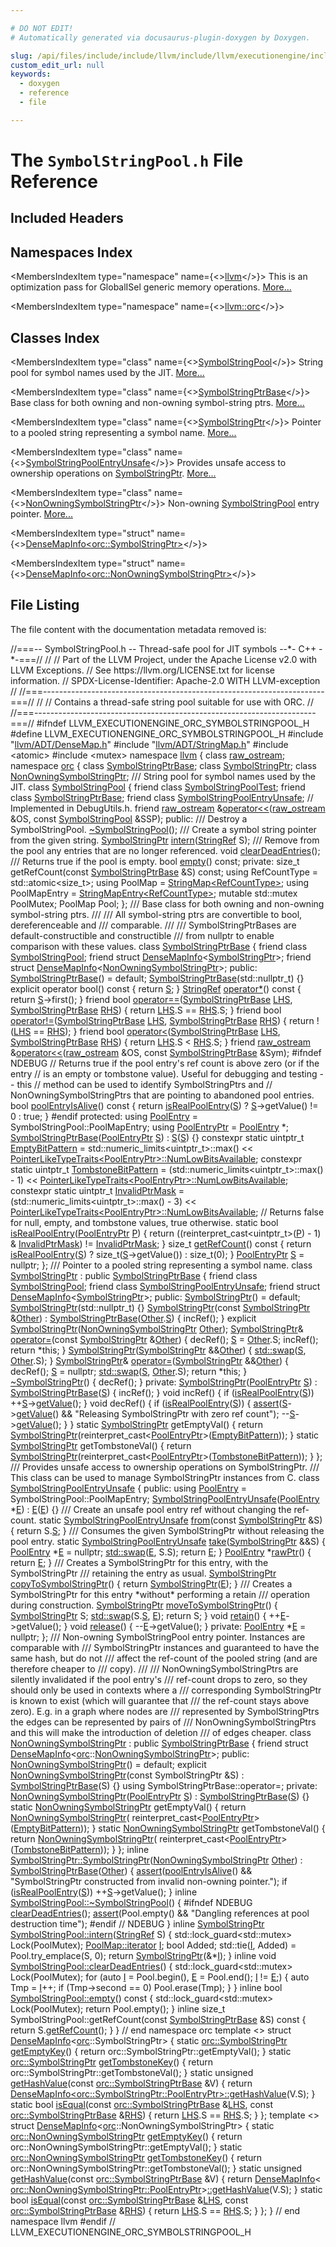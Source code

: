 ```yaml
---

# DO NOT EDIT!
# Automatically generated via docusaurus-plugin-doxygen by Doxygen.

slug: /api/files/include/include/llvm/include/llvm/executionengine/include/llvm/executionengine/orc/symbolstringpool-h
custom_edit_url: null
keywords:
  - doxygen
  - reference
  - file

---
```





# The `SymbolStringPool.h` File Reference

<DoxygenPage pluginConfig={pluginConfig}>



## Included Headers

<IncludesList>
<IncludesListItem
  filePath="llvm/ADT/DenseMap.h"
  permalink="/docs/api/files/include/include/llvm/include/llvm/adt/densemap-h"
  isLocal="true" />
<IncludesListItem
  filePath="llvm/ADT/StringMap.h"
  permalink="/docs/api/files/include/include/llvm/include/llvm/adt/stringmap-h"
  isLocal="true" />
<IncludesListItem
  filePath="atomic"
  permalink=""
  isLocal="false" />
<IncludesListItem
  filePath="mutex"
  permalink=""
  isLocal="false" />
</IncludesList>

## Namespaces Index

<MembersIndex>

<MembersIndexItem
  type="namespace"
  name={<><a href="/docs/api/namespaces/llvm">llvm</a></>}>
This is an optimization pass for GlobalISel generic memory operations. <a href="/docs/api/namespaces/llvm/#details">More...</a>
</MembersIndexItem>

<MembersIndexItem
  type="namespace"
  name={<><a href="/docs/api/namespaces/llvm/orc">llvm::orc</a></>}>
</MembersIndexItem>

</MembersIndex>

## Classes Index

<MembersIndex>

<MembersIndexItem
  type="class"
  name={<><a href="/docs/api/classes/llvm/orc/symbolstringpool">SymbolStringPool</a></>}>
String pool for symbol names used by the JIT. <a href="/docs/api/classes/llvm/orc/symbolstringpool/#details">More...</a>
</MembersIndexItem>

<MembersIndexItem
  type="class"
  name={<><a href="/docs/api/classes/llvm/orc/symbolstringptrbase">SymbolStringPtrBase</a></>}>
Base class for both owning and non-owning symbol-string ptrs. <a href="/docs/api/classes/llvm/orc/symbolstringptrbase/#details">More...</a>
</MembersIndexItem>

<MembersIndexItem
  type="class"
  name={<><a href="/docs/api/classes/llvm/orc/symbolstringptr">SymbolStringPtr</a></>}>
Pointer to a pooled string representing a symbol name. <a href="/docs/api/classes/llvm/orc/symbolstringptr/#details">More...</a>
</MembersIndexItem>

<MembersIndexItem
  type="class"
  name={<><a href="/docs/api/classes/llvm/orc/symbolstringpoolentryunsafe">SymbolStringPoolEntryUnsafe</a></>}>
Provides unsafe access to ownership operations on <a href="/docs/api/classes/llvm/orc/symbolstringptr">SymbolStringPtr</a>. <a href="/docs/api/classes/llvm/orc/symbolstringpoolentryunsafe/#details">More...</a>
</MembersIndexItem>

<MembersIndexItem
  type="class"
  name={<><a href="/docs/api/classes/llvm/orc/nonowningsymbolstringptr">NonOwningSymbolStringPtr</a></>}>
Non-owning <a href="/docs/api/classes/llvm/orc/symbolstringpool">SymbolStringPool</a> entry pointer. <a href="/docs/api/classes/llvm/orc/nonowningsymbolstringptr/#details">More...</a>
</MembersIndexItem>

<MembersIndexItem
  type="struct"
  name={<><a href="/docs/api/structs/llvm/densemapinfo-cb18a88863893e929978bd24e76ad00a">DenseMapInfo&lt;orc::SymbolStringPtr&gt;</a></>}>
</MembersIndexItem>

<MembersIndexItem
  type="struct"
  name={<><a href="/docs/api/structs/llvm/densemapinfo-843f73de6d663f0acc866ab9031a620b">DenseMapInfo&lt;orc::NonOwningSymbolStringPtr&gt;</a></>}>
</MembersIndexItem>

</MembersIndex>


## File Listing

The file content with the documentation metadata removed is:

<ProgramListing>

<Link id="l00001" /><CodeLine lineNumber="1"><Highlight kind="comment">//===-- SymbolStringPool.h -- Thread-safe pool for JIT symbols --&#42;- C++ -&#42;-===//</Highlight><Highlight kind="normal"></Highlight></CodeLine>
<Link id="l00002" /><CodeLine lineNumber="2"><Highlight kind="normal"></Highlight><Highlight kind="comment">//</Highlight><Highlight kind="normal"></Highlight></CodeLine>
<Link id="l00003" /><CodeLine lineNumber="3"><Highlight kind="normal"></Highlight><Highlight kind="comment">// Part of the LLVM Project, under the Apache License v2.0 with LLVM Exceptions.</Highlight><Highlight kind="normal"></Highlight></CodeLine>
<Link id="l00004" /><CodeLine lineNumber="4"><Highlight kind="normal"></Highlight><Highlight kind="comment">// See https://llvm.org/LICENSE.txt for license information.</Highlight><Highlight kind="normal"></Highlight></CodeLine>
<Link id="l00005" /><CodeLine lineNumber="5"><Highlight kind="normal"></Highlight><Highlight kind="comment">// SPDX-License-Identifier: Apache-2.0 WITH LLVM-exception</Highlight><Highlight kind="normal"></Highlight></CodeLine>
<Link id="l00006" /><CodeLine lineNumber="6"><Highlight kind="normal"></Highlight><Highlight kind="comment">//</Highlight><Highlight kind="normal"></Highlight></CodeLine>
<Link id="l00007" /><CodeLine lineNumber="7"><Highlight kind="normal"></Highlight><Highlight kind="comment">//===----------------------------------------------------------------------===//</Highlight><Highlight kind="normal"></Highlight></CodeLine>
<Link id="l00008" /><CodeLine lineNumber="8"><Highlight kind="normal"></Highlight><Highlight kind="comment">//</Highlight><Highlight kind="normal"></Highlight></CodeLine>
<Link id="l00009" /><CodeLine lineNumber="9"><Highlight kind="normal"></Highlight><Highlight kind="comment">// Contains a thread-safe string pool suitable for use with ORC.</Highlight><Highlight kind="normal"></Highlight></CodeLine>
<Link id="l00010" /><CodeLine lineNumber="10"><Highlight kind="normal"></Highlight><Highlight kind="comment">//</Highlight><Highlight kind="normal"></Highlight></CodeLine>
<Link id="l00011" /><CodeLine lineNumber="11"><Highlight kind="normal"></Highlight><Highlight kind="comment">//===----------------------------------------------------------------------===//</Highlight><Highlight kind="normal"></Highlight></CodeLine>
<Link id="l00012" /><CodeLine lineNumber="12"><Highlight kind="normal"></Highlight></CodeLine>
<Link id="l00013" /><CodeLine lineNumber="13"><Highlight kind="normal"></Highlight><Highlight kind="preprocessor">#ifndef LLVM&#95;EXECUTIONENGINE&#95;ORC&#95;SYMBOLSTRINGPOOL&#95;H</Highlight><Highlight kind="normal"></Highlight></CodeLine>
<Link id="l00014" /><CodeLine lineNumber="14"><Highlight kind="normal"></Highlight><Highlight kind="preprocessor">#define LLVM&#95;EXECUTIONENGINE&#95;ORC&#95;SYMBOLSTRINGPOOL&#95;H</Highlight><Highlight kind="normal"></Highlight></CodeLine>
<Link id="l00015" /><CodeLine lineNumber="15"><Highlight kind="normal"></Highlight></CodeLine>
<Link id="l00016" /><CodeLine lineNumber="16"><Highlight kind="normal"></Highlight><Highlight kind="preprocessor">#include &quot;<a href="/docs/api/files/include/include/llvm/include/llvm/adt/densemap-h">llvm/ADT/DenseMap.h</a>&quot;</Highlight><Highlight kind="normal"></Highlight></CodeLine>
<Link id="l00017" /><CodeLine lineNumber="17"><Highlight kind="normal"></Highlight><Highlight kind="preprocessor">#include &quot;<a href="/docs/api/files/include/include/llvm/include/llvm/adt/stringmap-h">llvm/ADT/StringMap.h</a>&quot;</Highlight><Highlight kind="normal"></Highlight></CodeLine>
<Link id="l00018" /><CodeLine lineNumber="18"><Highlight kind="normal"></Highlight><Highlight kind="preprocessor">#include &lt;atomic&gt;</Highlight><Highlight kind="normal"></Highlight></CodeLine>
<Link id="l00019" /><CodeLine lineNumber="19"><Highlight kind="normal"></Highlight><Highlight kind="preprocessor">#include &lt;mutex&gt;</Highlight><Highlight kind="normal"></Highlight></CodeLine>
<Link id="l00020" /><CodeLine lineNumber="20"><Highlight kind="normal"></Highlight></CodeLine>
<Link id="l00021" /><CodeLine lineNumber="21"><Highlight kind="normal"></Highlight><Highlight kind="keyword">namespace </Highlight><Highlight kind="normal"><a href="/docs/api/namespaces/llvm">llvm</a> &#123;</Highlight></CodeLine>
<Link id="l00022" /><CodeLine lineNumber="22"><Highlight kind="normal"></Highlight></CodeLine>
<Link id="l00023" /><CodeLine lineNumber="23"><Highlight kind="normal"></Highlight><Highlight kind="keyword">class </Highlight><Highlight kind="normal"><a href="/docs/api/classes/llvm/raw-ostream">raw&#95;ostream</a>;</Highlight></CodeLine>
<Link id="l00024" /><CodeLine lineNumber="24"><Highlight kind="normal"></Highlight></CodeLine>
<Link id="l00025" /><CodeLine lineNumber="25"><Highlight kind="normal"></Highlight><Highlight kind="keyword">namespace </Highlight><Highlight kind="normal"><a href="/docs/api/namespaces/llvm/orc">orc</a> &#123;</Highlight></CodeLine>
<Link id="l00026" /><CodeLine lineNumber="26"><Highlight kind="normal"></Highlight></CodeLine>
<Link id="l00027" /><CodeLine lineNumber="27"><Highlight kind="normal"></Highlight><Highlight kind="keyword">class </Highlight><Highlight kind="normal"><a href="/docs/api/classes/llvm/orc/symbolstringptrbase">SymbolStringPtrBase</a>;</Highlight></CodeLine>
<Link id="l00028" /><CodeLine lineNumber="28"><Highlight kind="normal"></Highlight><Highlight kind="keyword">class </Highlight><Highlight kind="normal"><a href="/docs/api/classes/llvm/orc/symbolstringptr">SymbolStringPtr</a>;</Highlight></CodeLine>
<Link id="l00029" /><CodeLine lineNumber="29"><Highlight kind="normal"></Highlight><Highlight kind="keyword">class </Highlight><Highlight kind="normal"><a href="/docs/api/classes/llvm/orc/nonowningsymbolstringptr">NonOwningSymbolStringPtr</a>;</Highlight></CodeLine>
<Link id="l00030" /><CodeLine lineNumber="30"><Highlight kind="normal"></Highlight><Highlight kind="comment"></Highlight></CodeLine>
<Link id="l00031" /><CodeLine lineNumber="31"><Highlight kind="comment">/// String pool for symbol names used by the JIT.</Highlight><Highlight kind="normal"></Highlight></CodeLine>
<Link id="l00032" /><CodeLine lineNumber="32" lineLink="/docs/api/classes/llvm/orc/symbolstringpool"><Highlight kind="normal"></Highlight><Highlight kind="keyword">class </Highlight><Highlight kind="normal"><a href="/docs/api/classes/llvm/orc/symbolstringpool">SymbolStringPool</a> &#123;</Highlight></CodeLine>
<Link id="l00033" /><CodeLine lineNumber="33" lineLink="/docs/api/classes/llvm/orc/symbolstringpool/#ac3e7e4b33074009b59eaf004034e735e"><Highlight kind="normal">  </Highlight><Highlight kind="keyword">friend</Highlight><Highlight kind="normal"> </Highlight><Highlight kind="keyword">class </Highlight><Highlight kind="normal"><a href="/docs/api/classes/llvm/orc/symbolstringpool/#ac3e7e4b33074009b59eaf004034e735e">SymbolStringPoolTest</a>;</Highlight></CodeLine>
<Link id="l00034" /><CodeLine lineNumber="34" lineLink="/docs/api/classes/llvm/orc/symbolstringpool/#ac1a0b6a989869eab9fdf5abd22b8c38a"><Highlight kind="normal">  </Highlight><Highlight kind="keyword">friend</Highlight><Highlight kind="normal"> </Highlight><Highlight kind="keyword">class </Highlight><Highlight kind="normal"><a href="/docs/api/classes/llvm/orc/symbolstringpool/#ac1a0b6a989869eab9fdf5abd22b8c38a">SymbolStringPtrBase</a>;</Highlight></CodeLine>
<Link id="l00035" /><CodeLine lineNumber="35" lineLink="/docs/api/classes/llvm/orc/symbolstringpool/#aa5071a8eb12b714c7cc6b502d5b3986f"><Highlight kind="normal">  </Highlight><Highlight kind="keyword">friend</Highlight><Highlight kind="normal"> </Highlight><Highlight kind="keyword">class </Highlight><Highlight kind="normal"><a href="/docs/api/classes/llvm/orc/symbolstringpool/#aa5071a8eb12b714c7cc6b502d5b3986f">SymbolStringPoolEntryUnsafe</a>;</Highlight></CodeLine>
<Link id="l00036" /><CodeLine lineNumber="36"><Highlight kind="normal"></Highlight></CodeLine>
<Link id="l00037" /><CodeLine lineNumber="37"><Highlight kind="normal">  </Highlight><Highlight kind="comment">// Implemented in DebugUtils.h.</Highlight><Highlight kind="normal"></Highlight></CodeLine>
<Link id="l00038" /><CodeLine lineNumber="38"><Highlight kind="normal">  </Highlight><Highlight kind="keyword">friend</Highlight><Highlight kind="normal"> <a href="/docs/api/classes/llvm/raw-ostream">raw&#95;ostream</a> &amp;<a href="/docs/api/classes/llvm/orc/symbolstringpool/#a45c1c50999c38bc5cacf3444ac9f32f3">operator&lt;&lt;</a>(<a href="/docs/api/classes/llvm/raw-ostream">raw&#95;ostream</a> &amp;OS, </Highlight><Highlight kind="keyword">const</Highlight><Highlight kind="normal"> <a href="/docs/api/classes/llvm/orc/symbolstringpool">SymbolStringPool</a> &amp;SSP);</Highlight></CodeLine>
<Link id="l00039" /><CodeLine lineNumber="39"><Highlight kind="normal"></Highlight></CodeLine>
<Link id="l00040" /><CodeLine lineNumber="40"><Highlight kind="normal"></Highlight><Highlight kind="keyword">public</Highlight><Highlight kind="normal">:</Highlight><Highlight kind="comment"></Highlight></CodeLine>
<Link id="l00041" /><CodeLine lineNumber="41"><Highlight kind="comment">  /// Destroy a SymbolStringPool.</Highlight><Highlight kind="normal"></Highlight></CodeLine>
<Link id="l00042" /><CodeLine lineNumber="42"><Highlight kind="normal">  <a href="/docs/api/classes/llvm/orc/symbolstringpool/#ad8c962cb3548e4f302348c6c2f5ea910">~SymbolStringPool</a>();</Highlight></CodeLine>
<Link id="l00043" /><CodeLine lineNumber="43"><Highlight kind="normal"></Highlight><Highlight kind="comment"></Highlight></CodeLine>
<Link id="l00044" /><CodeLine lineNumber="44"><Highlight kind="comment">  /// Create a symbol string pointer from the given string.</Highlight><Highlight kind="normal"></Highlight></CodeLine>
<Link id="l00045" /><CodeLine lineNumber="45"><Highlight kind="normal">  <a href="/docs/api/classes/llvm/orc/symbolstringptr">SymbolStringPtr</a> <a href="/docs/api/classes/llvm/orc/symbolstringpool/#a4f0aa74fa2b2389ac67f0953e0bd8634">intern</a>(<a href="/docs/api/classes/llvm/stringref">StringRef</a> S);</Highlight></CodeLine>
<Link id="l00046" /><CodeLine lineNumber="46"><Highlight kind="normal"></Highlight><Highlight kind="comment"></Highlight></CodeLine>
<Link id="l00047" /><CodeLine lineNumber="47"><Highlight kind="comment">  /// Remove from the pool any entries that are no longer referenced.</Highlight><Highlight kind="normal"></Highlight></CodeLine>
<Link id="l00048" /><CodeLine lineNumber="48"><Highlight kind="normal">  </Highlight><Highlight kind="keywordtype">void</Highlight><Highlight kind="normal"> <a href="/docs/api/classes/llvm/orc/symbolstringpool/#ae04c59e8a29d9e003925556075f58d80">clearDeadEntries</a>();</Highlight></CodeLine>
<Link id="l00049" /><CodeLine lineNumber="49"><Highlight kind="normal"></Highlight><Highlight kind="comment"></Highlight></CodeLine>
<Link id="l00050" /><CodeLine lineNumber="50"><Highlight kind="comment">  /// Returns true if the pool is empty.</Highlight><Highlight kind="normal"></Highlight></CodeLine>
<Link id="l00051" /><CodeLine lineNumber="51"><Highlight kind="normal">  </Highlight><Highlight kind="keywordtype">bool</Highlight><Highlight kind="normal"> <a href="/docs/api/classes/llvm/orc/symbolstringpool/#a9d24b2f85874f4ece3c7570b889ee890">empty</a>() </Highlight><Highlight kind="keyword">const</Highlight><Highlight kind="normal">;</Highlight></CodeLine>
<Link id="l00052" /><CodeLine lineNumber="52"><Highlight kind="normal"></Highlight></CodeLine>
<Link id="l00053" /><CodeLine lineNumber="53"><Highlight kind="normal"></Highlight><Highlight kind="keyword">private</Highlight><Highlight kind="normal">:</Highlight></CodeLine>
<Link id="l00054" /><CodeLine lineNumber="54"><Highlight kind="normal">  </Highlight><Highlight kind="keywordtype">size&#95;t</Highlight><Highlight kind="normal"> getRefCount(</Highlight><Highlight kind="keyword">const</Highlight><Highlight kind="normal"> <a href="/docs/api/classes/llvm/orc/symbolstringpool/#ac1a0b6a989869eab9fdf5abd22b8c38a">SymbolStringPtrBase</a> &amp;S) </Highlight><Highlight kind="keyword">const</Highlight><Highlight kind="normal">;</Highlight></CodeLine>
<Link id="l00055" /><CodeLine lineNumber="55"><Highlight kind="normal"></Highlight></CodeLine>
<Link id="l00056" /><CodeLine lineNumber="56"><Highlight kind="normal">  </Highlight><Highlight kind="keyword">using </Highlight><Highlight kind="normal">RefCountType = std::atomic&lt;size&#95;t&gt;;</Highlight></CodeLine>
<Link id="l00057" /><CodeLine lineNumber="57"><Highlight kind="normal">  </Highlight><Highlight kind="keyword">using </Highlight><Highlight kind="normal">PoolMap = <a href="/docs/api/classes/llvm/stringmap">StringMap&lt;RefCountType&gt;</a>;</Highlight></CodeLine>
<Link id="l00058" /><CodeLine lineNumber="58"><Highlight kind="normal">  </Highlight><Highlight kind="keyword">using </Highlight><Highlight kind="normal">PoolMapEntry = <a href="/docs/api/classes/llvm/stringmapentry">StringMapEntry&lt;RefCountType&gt;</a>;</Highlight></CodeLine>
<Link id="l00059" /><CodeLine lineNumber="59"><Highlight kind="normal">  </Highlight><Highlight kind="keyword">mutable</Highlight><Highlight kind="normal"> std::mutex PoolMutex;</Highlight></CodeLine>
<Link id="l00060" /><CodeLine lineNumber="60"><Highlight kind="normal">  PoolMap Pool;</Highlight></CodeLine>
<Link id="l00061" /><CodeLine lineNumber="61"><Highlight kind="normal">&#125;;</Highlight></CodeLine>
<Link id="l00062" /><CodeLine lineNumber="62"><Highlight kind="normal"></Highlight><Highlight kind="comment"></Highlight></CodeLine>
<Link id="l00063" /><CodeLine lineNumber="63"><Highlight kind="comment">/// Base class for both owning and non-owning symbol-string ptrs.</Highlight></CodeLine>
<Link id="l00064" /><CodeLine lineNumber="64"><Highlight kind="comment">///</Highlight></CodeLine>
<Link id="l00065" /><CodeLine lineNumber="65"><Highlight kind="comment">/// All symbol-string ptrs are convertible to bool, dereferenceable and</Highlight></CodeLine>
<Link id="l00066" /><CodeLine lineNumber="66"><Highlight kind="comment">/// comparable.</Highlight></CodeLine>
<Link id="l00067" /><CodeLine lineNumber="67"><Highlight kind="comment">///</Highlight></CodeLine>
<Link id="l00068" /><CodeLine lineNumber="68"><Highlight kind="comment">/// SymbolStringPtrBases are default-constructible and constructible</Highlight></CodeLine>
<Link id="l00069" /><CodeLine lineNumber="69"><Highlight kind="comment">/// from nullptr to enable comparison with these values.</Highlight><Highlight kind="normal"></Highlight></CodeLine>
<Link id="l00070" /><CodeLine lineNumber="70" lineLink="/docs/api/classes/llvm/orc/symbolstringptrbase"><Highlight kind="normal"></Highlight><Highlight kind="keyword">class </Highlight><Highlight kind="normal"><a href="/docs/api/classes/llvm/orc/symbolstringptrbase/#a334e27918886db7a1a9e3ac95e34d569">SymbolStringPtrBase</a> &#123;</Highlight></CodeLine>
<Link id="l00071" /><CodeLine lineNumber="71" lineLink="/docs/api/classes/llvm/orc/symbolstringptrbase/#a88f314c1255acfed0196cf710bae656d"><Highlight kind="normal">  </Highlight><Highlight kind="keyword">friend</Highlight><Highlight kind="normal"> </Highlight><Highlight kind="keyword">class </Highlight><Highlight kind="normal"><a href="/docs/api/classes/llvm/orc/symbolstringptrbase/#a3d138690b665adad56e54e7dd02add11">SymbolStringPool</a>;</Highlight></CodeLine>
<Link id="l00072" /><CodeLine lineNumber="72"><Highlight kind="normal">  </Highlight><Highlight kind="keyword">friend</Highlight><Highlight kind="normal"> </Highlight><Highlight kind="keyword">struct </Highlight><Highlight kind="normal"><a href="/docs/api/structs/llvm/densemapinfo">DenseMapInfo</a>&lt;<a href="/docs/api/classes/llvm/orc/symbolstringptr">SymbolStringPtr</a>&gt;;</Highlight></CodeLine>
<Link id="l00073" /><CodeLine lineNumber="73"><Highlight kind="normal">  </Highlight><Highlight kind="keyword">friend</Highlight><Highlight kind="normal"> </Highlight><Highlight kind="keyword">struct </Highlight><Highlight kind="normal"><a href="/docs/api/structs/llvm/densemapinfo">DenseMapInfo</a>&lt;<a href="/docs/api/classes/llvm/orc/nonowningsymbolstringptr">NonOwningSymbolStringPtr</a>&gt;;</Highlight></CodeLine>
<Link id="l00074" /><CodeLine lineNumber="74"><Highlight kind="normal"></Highlight></CodeLine>
<Link id="l00075" /><CodeLine lineNumber="75"><Highlight kind="normal"></Highlight><Highlight kind="keyword">public</Highlight><Highlight kind="normal">:</Highlight></CodeLine>
<Link id="l00076" /><CodeLine lineNumber="76" lineLink="/docs/api/classes/llvm/orc/symbolstringptrbase/#a334e27918886db7a1a9e3ac95e34d569"><Highlight kind="normal">  <a href="/docs/api/classes/llvm/orc/symbolstringptrbase/#a334e27918886db7a1a9e3ac95e34d569">SymbolStringPtrBase</a>() = </Highlight><Highlight kind="keywordflow">default</Highlight><Highlight kind="normal">;</Highlight></CodeLine>
<Link id="l00077" /><CodeLine lineNumber="77" lineLink="/docs/api/classes/llvm/orc/symbolstringptrbase/#af651c5737b9068c9d88afc90feb6cc76"><Highlight kind="normal">  <a href="/docs/api/classes/llvm/orc/symbolstringptrbase/#af651c5737b9068c9d88afc90feb6cc76">SymbolStringPtrBase</a>(std::nullptr&#95;t) &#123;&#125;</Highlight></CodeLine>
<Link id="l00078" /><CodeLine lineNumber="78"><Highlight kind="normal"></Highlight></CodeLine>
<Link id="l00079" /><CodeLine lineNumber="79" lineLink="/docs/api/classes/llvm/orc/symbolstringptrbase/#aebe2819e3240c427fbe3fa1e5db0499b"><Highlight kind="normal">  </Highlight><Highlight kind="keyword">explicit</Highlight><Highlight kind="normal"> </Highlight><Highlight kind="keyword">operator</Highlight><Highlight kind="normal"> bool()</Highlight><Highlight kind="keyword"> const </Highlight><Highlight kind="normal">&#123; </Highlight><Highlight kind="keywordflow">return</Highlight><Highlight kind="normal"> <a href="/docs/api/classes/llvm/orc/symbolstringptrbase/#aa114e683cff1ea8ab53012cc24dd8ae7">S</a>; &#125;</Highlight></CodeLine>
<Link id="l00080" /><CodeLine lineNumber="80"><Highlight kind="normal"></Highlight></CodeLine>
<Link id="l00081" /><CodeLine lineNumber="81" lineLink="/docs/api/classes/llvm/orc/symbolstringptrbase/#a8409e0a17be65178506004871bdddd21"><Highlight kind="normal">  <a href="/docs/api/classes/llvm/stringref">StringRef</a> <a href="/docs/api/classes/llvm/orc/symbolstringptrbase/#a8409e0a17be65178506004871bdddd21">operator&#42;</a>()</Highlight><Highlight kind="keyword"> const </Highlight><Highlight kind="normal">&#123; </Highlight><Highlight kind="keywordflow">return</Highlight><Highlight kind="normal"> <a href="/docs/api/classes/llvm/orc/symbolstringptrbase/#aa114e683cff1ea8ab53012cc24dd8ae7">S</a>-&gt;first(); &#125;</Highlight></CodeLine>
<Link id="l00082" /><CodeLine lineNumber="82"><Highlight kind="normal"></Highlight></CodeLine>
<Link id="l00083" /><CodeLine lineNumber="83" lineLink="/docs/api/classes/llvm/orc/symbolstringptrbase/#a5b7ce7f9f1c791bd2f0b49f8e6da71d6"><Highlight kind="normal">  </Highlight><Highlight kind="keyword">friend</Highlight><Highlight kind="normal"> </Highlight><Highlight kind="keywordtype">bool</Highlight><Highlight kind="normal"> <a href="/docs/api/classes/llvm/orc/symbolstringptrbase/#a5b7ce7f9f1c791bd2f0b49f8e6da71d6">operator==</a>(<a href="/docs/api/classes/llvm/orc/symbolstringptrbase/#a334e27918886db7a1a9e3ac95e34d569">SymbolStringPtrBase</a> <a href="/docs/api/files/lib/lib/target/lib/target/x86/x86partialreduction-cpp/#a9e1483f7215664a2315c53c3558d9a8d">LHS</a>, <a href="/docs/api/classes/llvm/orc/symbolstringptrbase/#a334e27918886db7a1a9e3ac95e34d569">SymbolStringPtrBase</a> <a href="/docs/api/files/lib/lib/target/lib/target/x86/x86partialreduction-cpp/#a87b8bfbbe9d8f7146d7f20a5fb42efd0">RHS</a>) &#123;</Highlight></CodeLine>
<Link id="l00084" /><CodeLine lineNumber="84"><Highlight kind="normal">    </Highlight><Highlight kind="keywordflow">return</Highlight><Highlight kind="normal"> <a href="/docs/api/files/lib/lib/target/lib/target/x86/x86partialreduction-cpp/#a9e1483f7215664a2315c53c3558d9a8d">LHS</a>.S == <a href="/docs/api/files/lib/lib/target/lib/target/x86/x86partialreduction-cpp/#a87b8bfbbe9d8f7146d7f20a5fb42efd0">RHS</a>.S;</Highlight></CodeLine>
<Link id="l00085" /><CodeLine lineNumber="85"><Highlight kind="normal">  &#125;</Highlight></CodeLine>
<Link id="l00086" /><CodeLine lineNumber="86"><Highlight kind="normal"></Highlight></CodeLine>
<Link id="l00087" /><CodeLine lineNumber="87" lineLink="/docs/api/classes/llvm/orc/symbolstringptrbase/#a26be68a9375f75e5f50eddcea618ea2a"><Highlight kind="normal">  </Highlight><Highlight kind="keyword">friend</Highlight><Highlight kind="normal"> </Highlight><Highlight kind="keywordtype">bool</Highlight><Highlight kind="normal"> <a href="/docs/api/classes/llvm/orc/symbolstringptrbase/#a26be68a9375f75e5f50eddcea618ea2a">operator!=</a>(<a href="/docs/api/classes/llvm/orc/symbolstringptrbase/#a334e27918886db7a1a9e3ac95e34d569">SymbolStringPtrBase</a> <a href="/docs/api/files/lib/lib/target/lib/target/x86/x86partialreduction-cpp/#a9e1483f7215664a2315c53c3558d9a8d">LHS</a>, <a href="/docs/api/classes/llvm/orc/symbolstringptrbase/#a334e27918886db7a1a9e3ac95e34d569">SymbolStringPtrBase</a> <a href="/docs/api/files/lib/lib/target/lib/target/x86/x86partialreduction-cpp/#a87b8bfbbe9d8f7146d7f20a5fb42efd0">RHS</a>) &#123;</Highlight></CodeLine>
<Link id="l00088" /><CodeLine lineNumber="88"><Highlight kind="normal">    </Highlight><Highlight kind="keywordflow">return</Highlight><Highlight kind="normal"> !(<a href="/docs/api/files/lib/lib/target/lib/target/x86/x86partialreduction-cpp/#a9e1483f7215664a2315c53c3558d9a8d">LHS</a> == <a href="/docs/api/files/lib/lib/target/lib/target/x86/x86partialreduction-cpp/#a87b8bfbbe9d8f7146d7f20a5fb42efd0">RHS</a>);</Highlight></CodeLine>
<Link id="l00089" /><CodeLine lineNumber="89"><Highlight kind="normal">  &#125;</Highlight></CodeLine>
<Link id="l00090" /><CodeLine lineNumber="90"><Highlight kind="normal"></Highlight></CodeLine>
<Link id="l00091" /><CodeLine lineNumber="91" lineLink="/docs/api/classes/llvm/orc/symbolstringptrbase/#a3e5409fcef534cd27b47d7d43a408c37"><Highlight kind="normal">  </Highlight><Highlight kind="keyword">friend</Highlight><Highlight kind="normal"> </Highlight><Highlight kind="keywordtype">bool</Highlight><Highlight kind="normal"> <a href="/docs/api/classes/llvm/orc/symbolstringptrbase/#a3e5409fcef534cd27b47d7d43a408c37">operator&lt;</a>(<a href="/docs/api/classes/llvm/orc/symbolstringptrbase/#a334e27918886db7a1a9e3ac95e34d569">SymbolStringPtrBase</a> <a href="/docs/api/files/lib/lib/target/lib/target/x86/x86partialreduction-cpp/#a9e1483f7215664a2315c53c3558d9a8d">LHS</a>, <a href="/docs/api/classes/llvm/orc/symbolstringptrbase/#a334e27918886db7a1a9e3ac95e34d569">SymbolStringPtrBase</a> <a href="/docs/api/files/lib/lib/target/lib/target/x86/x86partialreduction-cpp/#a87b8bfbbe9d8f7146d7f20a5fb42efd0">RHS</a>) &#123;</Highlight></CodeLine>
<Link id="l00092" /><CodeLine lineNumber="92"><Highlight kind="normal">    </Highlight><Highlight kind="keywordflow">return</Highlight><Highlight kind="normal"> <a href="/docs/api/files/lib/lib/target/lib/target/x86/x86partialreduction-cpp/#a9e1483f7215664a2315c53c3558d9a8d">LHS</a>.S &lt; <a href="/docs/api/files/lib/lib/target/lib/target/x86/x86partialreduction-cpp/#a87b8bfbbe9d8f7146d7f20a5fb42efd0">RHS</a>.S;</Highlight></CodeLine>
<Link id="l00093" /><CodeLine lineNumber="93"><Highlight kind="normal">  &#125;</Highlight></CodeLine>
<Link id="l00094" /><CodeLine lineNumber="94"><Highlight kind="normal"></Highlight></CodeLine>
<Link id="l00095" /><CodeLine lineNumber="95"><Highlight kind="normal">  </Highlight><Highlight kind="keyword">friend</Highlight><Highlight kind="normal"> <a href="/docs/api/classes/llvm/raw-ostream">raw&#95;ostream</a> &amp;<a href="/docs/api/classes/llvm/orc/symbolstringptrbase/#a110e9c1b1b05e2c756e957217488c505">operator&lt;&lt;</a>(<a href="/docs/api/classes/llvm/raw-ostream">raw&#95;ostream</a> &amp;OS,</Highlight></CodeLine>
<Link id="l00096" /><CodeLine lineNumber="96"><Highlight kind="normal">                                 </Highlight><Highlight kind="keyword">const</Highlight><Highlight kind="normal"> <a href="/docs/api/classes/llvm/orc/symbolstringptrbase">SymbolStringPtrBase</a> &amp;Sym);</Highlight></CodeLine>
<Link id="l00097" /><CodeLine lineNumber="97"><Highlight kind="normal"></Highlight></CodeLine>
<Link id="l00098" /><CodeLine lineNumber="98"><Highlight kind="normal"></Highlight><Highlight kind="preprocessor">#ifndef NDEBUG</Highlight><Highlight kind="normal"></Highlight></CodeLine>
<Link id="l00099" /><CodeLine lineNumber="99"><Highlight kind="normal">  </Highlight><Highlight kind="comment">// Returns true if the pool entry&#39;s ref count is above zero (or if the entry</Highlight><Highlight kind="normal"></Highlight></CodeLine>
<Link id="l00100" /><CodeLine lineNumber="100"><Highlight kind="normal">  </Highlight><Highlight kind="comment">// is an empty or tombstone value). Useful for debugging and testing -- this</Highlight><Highlight kind="normal"></Highlight></CodeLine>
<Link id="l00101" /><CodeLine lineNumber="101"><Highlight kind="normal">  </Highlight><Highlight kind="comment">// method can be used to identify SymbolStringPtrs and</Highlight><Highlight kind="normal"></Highlight></CodeLine>
<Link id="l00102" /><CodeLine lineNumber="102"><Highlight kind="normal">  </Highlight><Highlight kind="comment">// NonOwningSymbolStringPtrs that are pointing to abandoned pool entries.</Highlight><Highlight kind="normal"></Highlight></CodeLine>
<Link id="l00103" /><CodeLine lineNumber="103" lineLink="/docs/api/classes/llvm/orc/symbolstringptrbase/#a2f51f2be1bf297c8b1e549a97013704b"><Highlight kind="normal">  </Highlight><Highlight kind="keywordtype">bool</Highlight><Highlight kind="normal"> <a href="/docs/api/classes/llvm/orc/symbolstringptrbase/#a2f51f2be1bf297c8b1e549a97013704b">poolEntryIsAlive</a>()</Highlight><Highlight kind="keyword"> const </Highlight><Highlight kind="normal">&#123;</Highlight></CodeLine>
<Link id="l00104" /><CodeLine lineNumber="104"><Highlight kind="normal">    </Highlight><Highlight kind="keywordflow">return</Highlight><Highlight kind="normal"> <a href="/docs/api/classes/llvm/orc/symbolstringptrbase/#a14c3bf7cb9994c35678a43283a4c2d18">isRealPoolEntry</a>(<a href="/docs/api/classes/llvm/orc/symbolstringptrbase/#aa114e683cff1ea8ab53012cc24dd8ae7">S</a>) ? <a href="/docs/api/classes/llvm/orc/symbolstringptrbase/#aa114e683cff1ea8ab53012cc24dd8ae7">S</a>-&gt;getValue() != 0 : </Highlight><Highlight kind="keyword">true</Highlight><Highlight kind="normal">;</Highlight></CodeLine>
<Link id="l00105" /><CodeLine lineNumber="105"><Highlight kind="normal">  &#125;</Highlight></CodeLine>
<Link id="l00106" /><CodeLine lineNumber="106"><Highlight kind="normal"></Highlight><Highlight kind="preprocessor">#endif</Highlight><Highlight kind="normal"></Highlight></CodeLine>
<Link id="l00107" /><CodeLine lineNumber="107"><Highlight kind="normal"></Highlight></CodeLine>
<Link id="l00108" /><CodeLine lineNumber="108"><Highlight kind="normal"></Highlight><Highlight kind="keyword">protected</Highlight><Highlight kind="normal">:</Highlight></CodeLine>
<Link id="l00109" /><CodeLine lineNumber="109" lineLink="/docs/api/classes/llvm/orc/symbolstringptrbase/#aebb3cd4d613cd5b3d221aaae4edf5569"><Highlight kind="normal">  </Highlight><Highlight kind="keyword">using </Highlight><Highlight kind="normal"><a href="/docs/api/classes/llvm/orc/symbolstringptrbase/#aebb3cd4d613cd5b3d221aaae4edf5569">PoolEntry</a> = SymbolStringPool::PoolMapEntry;</Highlight></CodeLine>
<Link id="l00110" /><CodeLine lineNumber="110" lineLink="/docs/api/classes/llvm/orc/symbolstringptrbase/#a06b870f4121fbfb731e868be15bb29bb"><Highlight kind="normal">  </Highlight><Highlight kind="keyword">using </Highlight><Highlight kind="normal"><a href="/docs/api/classes/llvm/orc/symbolstringptrbase/#a06b870f4121fbfb731e868be15bb29bb">PoolEntryPtr</a> = <a href="/docs/api/classes/llvm/orc/symbolstringptrbase/#aebb3cd4d613cd5b3d221aaae4edf5569">PoolEntry</a> &#42;;</Highlight></CodeLine>
<Link id="l00111" /><CodeLine lineNumber="111"><Highlight kind="normal"></Highlight></CodeLine>
<Link id="l00112" /><CodeLine lineNumber="112" lineLink="/docs/api/classes/llvm/orc/symbolstringptrbase/#ae9228c32870e4e7468129f513bdf08d7"><Highlight kind="normal">  <a href="/docs/api/classes/llvm/orc/symbolstringptrbase/#ae9228c32870e4e7468129f513bdf08d7">SymbolStringPtrBase</a>(<a href="/docs/api/classes/llvm/orc/symbolstringptrbase/#a06b870f4121fbfb731e868be15bb29bb">PoolEntryPtr</a> <a href="/docs/api/classes/llvm/orc/symbolstringptrbase/#aa114e683cff1ea8ab53012cc24dd8ae7">S</a>) : <a href="/docs/api/classes/llvm/orc/symbolstringptrbase/#aa114e683cff1ea8ab53012cc24dd8ae7">S</a>(<a href="/docs/api/classes/llvm/orc/symbolstringptrbase/#aa114e683cff1ea8ab53012cc24dd8ae7">S</a>) &#123;&#125;</Highlight></CodeLine>
<Link id="l00113" /><CodeLine lineNumber="113"><Highlight kind="normal"></Highlight></CodeLine>
<Link id="l00114" /><CodeLine lineNumber="114" lineLink="/docs/api/classes/llvm/orc/symbolstringptrbase/#a8ab60cb2e191e0f337c5b9c01f83df50"><Highlight kind="normal">  </Highlight><Highlight kind="keyword">constexpr</Highlight><Highlight kind="normal"> </Highlight><Highlight kind="keyword">static</Highlight><Highlight kind="normal"> uintptr&#95;t <a href="/docs/api/classes/llvm/orc/symbolstringptrbase/#a8ab60cb2e191e0f337c5b9c01f83df50">EmptyBitPattern</a> =</Highlight></CodeLine>
<Link id="l00115" /><CodeLine lineNumber="115"><Highlight kind="normal">      std::numeric&#95;limits&lt;uintptr&#95;t&gt;::max()</Highlight></CodeLine>
<Link id="l00116" /><CodeLine lineNumber="116"><Highlight kind="normal">      &lt;&lt; <a href="/docs/api/structs/llvm/pointerliketypetraits">PointerLikeTypeTraits&lt;PoolEntryPtr&gt;::NumLowBitsAvailable</a>;</Highlight></CodeLine>
<Link id="l00117" /><CodeLine lineNumber="117"><Highlight kind="normal"></Highlight></CodeLine>
<Link id="l00118" /><CodeLine lineNumber="118" lineLink="/docs/api/classes/llvm/orc/symbolstringptrbase/#a8c12eb3feddd7779165cfb2cd143c3b9"><Highlight kind="normal">  </Highlight><Highlight kind="keyword">constexpr</Highlight><Highlight kind="normal"> </Highlight><Highlight kind="keyword">static</Highlight><Highlight kind="normal"> uintptr&#95;t <a href="/docs/api/classes/llvm/orc/symbolstringptrbase/#a8c12eb3feddd7779165cfb2cd143c3b9">TombstoneBitPattern</a> =</Highlight></CodeLine>
<Link id="l00119" /><CodeLine lineNumber="119"><Highlight kind="normal">      (std::numeric&#95;limits&lt;uintptr&#95;t&gt;::max() - 1)</Highlight></CodeLine>
<Link id="l00120" /><CodeLine lineNumber="120"><Highlight kind="normal">      &lt;&lt; <a href="/docs/api/structs/llvm/pointerliketypetraits">PointerLikeTypeTraits&lt;PoolEntryPtr&gt;::NumLowBitsAvailable</a>;</Highlight></CodeLine>
<Link id="l00121" /><CodeLine lineNumber="121"><Highlight kind="normal"></Highlight></CodeLine>
<Link id="l00122" /><CodeLine lineNumber="122" lineLink="/docs/api/classes/llvm/orc/symbolstringptrbase/#a60013cce074a97d7be044661b9987518"><Highlight kind="normal">  </Highlight><Highlight kind="keyword">constexpr</Highlight><Highlight kind="normal"> </Highlight><Highlight kind="keyword">static</Highlight><Highlight kind="normal"> uintptr&#95;t <a href="/docs/api/classes/llvm/orc/symbolstringptrbase/#a60013cce074a97d7be044661b9987518">InvalidPtrMask</a> =</Highlight></CodeLine>
<Link id="l00123" /><CodeLine lineNumber="123"><Highlight kind="normal">      (std::numeric&#95;limits&lt;uintptr&#95;t&gt;::max() - 3)</Highlight></CodeLine>
<Link id="l00124" /><CodeLine lineNumber="124"><Highlight kind="normal">      &lt;&lt; <a href="/docs/api/structs/llvm/pointerliketypetraits">PointerLikeTypeTraits&lt;PoolEntryPtr&gt;::NumLowBitsAvailable</a>;</Highlight></CodeLine>
<Link id="l00125" /><CodeLine lineNumber="125"><Highlight kind="normal"></Highlight></CodeLine>
<Link id="l00126" /><CodeLine lineNumber="126"><Highlight kind="normal">  </Highlight><Highlight kind="comment">// Returns false for null, empty, and tombstone values, true otherwise.</Highlight><Highlight kind="normal"></Highlight></CodeLine>
<Link id="l00127" /><CodeLine lineNumber="127" lineLink="/docs/api/classes/llvm/orc/symbolstringptrbase/#a14c3bf7cb9994c35678a43283a4c2d18"><Highlight kind="normal">  </Highlight><Highlight kind="keyword">static</Highlight><Highlight kind="normal"> </Highlight><Highlight kind="keywordtype">bool</Highlight><Highlight kind="normal"> <a href="/docs/api/classes/llvm/orc/symbolstringptrbase/#a14c3bf7cb9994c35678a43283a4c2d18">isRealPoolEntry</a>(<a href="/docs/api/classes/llvm/orc/symbolstringptrbase/#a06b870f4121fbfb731e868be15bb29bb">PoolEntryPtr</a> <a href="/docs/api/files/lib/lib/option/option-cpp/#a04665169063c8ca1f2ea96c27fc7c2b2">P</a>) &#123;</Highlight></CodeLine>
<Link id="l00128" /><CodeLine lineNumber="128"><Highlight kind="normal">    </Highlight><Highlight kind="keywordflow">return</Highlight><Highlight kind="normal"> ((</Highlight><Highlight kind="keyword">reinterpret&#95;cast&lt;</Highlight><Highlight kind="normal">uintptr&#95;t</Highlight><Highlight kind="keyword">&gt;</Highlight><Highlight kind="normal">(<a href="/docs/api/files/lib/lib/option/option-cpp/#a04665169063c8ca1f2ea96c27fc7c2b2">P</a>) - 1) &amp; <a href="/docs/api/classes/llvm/orc/symbolstringptrbase/#a60013cce074a97d7be044661b9987518">InvalidPtrMask</a>) !=</Highlight></CodeLine>
<Link id="l00129" /><CodeLine lineNumber="129"><Highlight kind="normal">           <a href="/docs/api/classes/llvm/orc/symbolstringptrbase/#a60013cce074a97d7be044661b9987518">InvalidPtrMask</a>;</Highlight></CodeLine>
<Link id="l00130" /><CodeLine lineNumber="130"><Highlight kind="normal">  &#125;</Highlight></CodeLine>
<Link id="l00131" /><CodeLine lineNumber="131"><Highlight kind="normal"></Highlight></CodeLine>
<Link id="l00132" /><CodeLine lineNumber="132" lineLink="/docs/api/classes/llvm/orc/symbolstringptrbase/#a7c61081d6ca746abebdb07d0f0e5b88a"><Highlight kind="normal">  </Highlight><Highlight kind="keywordtype">size&#95;t</Highlight><Highlight kind="normal"> <a href="/docs/api/classes/llvm/orc/symbolstringptrbase/#a7c61081d6ca746abebdb07d0f0e5b88a">getRefCount</a>()</Highlight><Highlight kind="keyword"> const </Highlight><Highlight kind="normal">&#123;</Highlight></CodeLine>
<Link id="l00133" /><CodeLine lineNumber="133"><Highlight kind="normal">    </Highlight><Highlight kind="keywordflow">return</Highlight><Highlight kind="normal"> <a href="/docs/api/classes/llvm/orc/symbolstringptrbase/#a14c3bf7cb9994c35678a43283a4c2d18">isRealPoolEntry</a>(<a href="/docs/api/classes/llvm/orc/symbolstringptrbase/#aa114e683cff1ea8ab53012cc24dd8ae7">S</a>) ? size&#95;t(<a href="/docs/api/classes/llvm/orc/symbolstringptrbase/#aa114e683cff1ea8ab53012cc24dd8ae7">S</a>-&gt;getValue()) : size&#95;t(0);</Highlight></CodeLine>
<Link id="l00134" /><CodeLine lineNumber="134"><Highlight kind="normal">  &#125;</Highlight></CodeLine>
<Link id="l00135" /><CodeLine lineNumber="135"><Highlight kind="normal"></Highlight></CodeLine>
<Link id="l00136" /><CodeLine lineNumber="136" lineLink="/docs/api/classes/llvm/orc/symbolstringptrbase/#aa114e683cff1ea8ab53012cc24dd8ae7"><Highlight kind="normal">  <a href="/docs/api/classes/llvm/orc/symbolstringptrbase/#a06b870f4121fbfb731e868be15bb29bb">PoolEntryPtr</a> <a href="/docs/api/classes/llvm/orc/symbolstringptrbase/#aa114e683cff1ea8ab53012cc24dd8ae7">S</a> = </Highlight><Highlight kind="keyword">nullptr</Highlight><Highlight kind="normal">;</Highlight></CodeLine>
<Link id="l00137" /><CodeLine lineNumber="137"><Highlight kind="normal">&#125;;</Highlight></CodeLine>
<Link id="l00138" /><CodeLine lineNumber="138"><Highlight kind="normal"></Highlight><Highlight kind="comment"></Highlight></CodeLine>
<Link id="l00139" /><CodeLine lineNumber="139"><Highlight kind="comment">/// Pointer to a pooled string representing a symbol name.</Highlight><Highlight kind="normal"></Highlight></CodeLine>
<Link id="l00140" /><CodeLine lineNumber="140" lineLink="/docs/api/classes/llvm/orc/symbolstringptr"><Highlight kind="normal"></Highlight><Highlight kind="keyword">class </Highlight><Highlight kind="normal"><a href="/docs/api/classes/llvm/orc/symbolstringptr/#a419fd99afb17d81b59905208c7851d1b">SymbolStringPtr</a> : </Highlight><Highlight kind="keyword">public</Highlight><Highlight kind="normal"> <a href="/docs/api/classes/llvm/orc/symbolstringptrbase/#a334e27918886db7a1a9e3ac95e34d569">SymbolStringPtrBase</a> &#123;</Highlight></CodeLine>
<Link id="l00141" /><CodeLine lineNumber="141" lineLink="/docs/api/classes/llvm/orc/symbolstringptr/#a3d138690b665adad56e54e7dd02add11"><Highlight kind="normal">  </Highlight><Highlight kind="keyword">friend</Highlight><Highlight kind="normal"> </Highlight><Highlight kind="keyword">class </Highlight><Highlight kind="normal"><a href="/docs/api/classes/llvm/orc/symbolstringptr/#a3d138690b665adad56e54e7dd02add11">SymbolStringPool</a>;</Highlight></CodeLine>
<Link id="l00142" /><CodeLine lineNumber="142" lineLink="/docs/api/classes/llvm/orc/symbolstringptr/#a482cd8d2598e81796c3a59c45eaef7d5"><Highlight kind="normal">  </Highlight><Highlight kind="keyword">friend</Highlight><Highlight kind="normal"> </Highlight><Highlight kind="keyword">class </Highlight><Highlight kind="normal"><a href="/docs/api/classes/llvm/orc/symbolstringptr/#aa5071a8eb12b714c7cc6b502d5b3986f">SymbolStringPoolEntryUnsafe</a>;</Highlight></CodeLine>
<Link id="l00143" /><CodeLine lineNumber="143"><Highlight kind="normal">  </Highlight><Highlight kind="keyword">friend</Highlight><Highlight kind="normal"> </Highlight><Highlight kind="keyword">struct </Highlight><Highlight kind="normal"><a href="/docs/api/structs/llvm/densemapinfo">DenseMapInfo</a>&lt;<a href="/docs/api/classes/llvm/orc/symbolstringptr/#a419fd99afb17d81b59905208c7851d1b">SymbolStringPtr</a>&gt;;</Highlight></CodeLine>
<Link id="l00144" /><CodeLine lineNumber="144"><Highlight kind="normal"></Highlight></CodeLine>
<Link id="l00145" /><CodeLine lineNumber="145"><Highlight kind="normal"></Highlight><Highlight kind="keyword">public</Highlight><Highlight kind="normal">:</Highlight></CodeLine>
<Link id="l00146" /><CodeLine lineNumber="146" lineLink="/docs/api/classes/llvm/orc/symbolstringptr/#a419fd99afb17d81b59905208c7851d1b"><Highlight kind="normal">  <a href="/docs/api/classes/llvm/orc/symbolstringptr/#a419fd99afb17d81b59905208c7851d1b">SymbolStringPtr</a>() = </Highlight><Highlight kind="keywordflow">default</Highlight><Highlight kind="normal">;</Highlight></CodeLine>
<Link id="l00147" /><CodeLine lineNumber="147" lineLink="/docs/api/classes/llvm/orc/symbolstringptr/#a569cf59e0b9cd33b362152e4d4e93beb"><Highlight kind="normal">  <a href="/docs/api/classes/llvm/orc/symbolstringptr/#a569cf59e0b9cd33b362152e4d4e93beb">SymbolStringPtr</a>(std::nullptr&#95;t) &#123;&#125;</Highlight></CodeLine>
<Link id="l00148" /><CodeLine lineNumber="148" lineLink="/docs/api/classes/llvm/orc/symbolstringptr/#a4d790896dc61ffa90284f101f4c0c250"><Highlight kind="normal">  <a href="/docs/api/classes/llvm/orc/symbolstringptr/#a4d790896dc61ffa90284f101f4c0c250">SymbolStringPtr</a>(</Highlight><Highlight kind="keyword">const</Highlight><Highlight kind="normal"> <a href="/docs/api/classes/llvm/orc/symbolstringptr/#a419fd99afb17d81b59905208c7851d1b">SymbolStringPtr</a> &amp;<a href="/docs/api/namespaces/llvm/#a9eb4f5b98b70ee4fab9614ed58282c1fa6311ae17c1ee52b36e68aaf4ad066387">Other</a>) : <a href="/docs/api/classes/llvm/orc/symbolstringptrbase/#a334e27918886db7a1a9e3ac95e34d569">SymbolStringPtrBase</a>(<a href="/docs/api/namespaces/llvm/#a9eb4f5b98b70ee4fab9614ed58282c1fa6311ae17c1ee52b36e68aaf4ad066387">Other</a>.<a href="/docs/api/classes/llvm/orc/symbolstringptrbase/#aa114e683cff1ea8ab53012cc24dd8ae7">S</a>) &#123;</Highlight></CodeLine>
<Link id="l00149" /><CodeLine lineNumber="149"><Highlight kind="normal">    incRef();</Highlight></CodeLine>
<Link id="l00150" /><CodeLine lineNumber="150"><Highlight kind="normal">  &#125;</Highlight></CodeLine>
<Link id="l00151" /><CodeLine lineNumber="151"><Highlight kind="normal"></Highlight></CodeLine>
<Link id="l00152" /><CodeLine lineNumber="152"><Highlight kind="normal">  </Highlight><Highlight kind="keyword">explicit</Highlight><Highlight kind="normal"> <a href="/docs/api/classes/llvm/orc/symbolstringptr/#a419fd99afb17d81b59905208c7851d1b">SymbolStringPtr</a>(<a href="/docs/api/classes/llvm/orc/nonowningsymbolstringptr">NonOwningSymbolStringPtr</a> <a href="/docs/api/namespaces/llvm/#a9eb4f5b98b70ee4fab9614ed58282c1fa6311ae17c1ee52b36e68aaf4ad066387">Other</a>);</Highlight></CodeLine>
<Link id="l00153" /><CodeLine lineNumber="153"><Highlight kind="normal"></Highlight></CodeLine>
<Link id="l00154" /><CodeLine lineNumber="154" lineLink="/docs/api/classes/llvm/orc/symbolstringptr/#ab589619d31010e7cd7159dfd84a7c966"><Highlight kind="normal">  <a href="/docs/api/classes/llvm/orc/symbolstringptr/#a419fd99afb17d81b59905208c7851d1b">SymbolStringPtr</a>&amp; <a href="/docs/api/classes/llvm/orc/symbolstringptr/#ab589619d31010e7cd7159dfd84a7c966">operator=</a>(</Highlight><Highlight kind="keyword">const</Highlight><Highlight kind="normal"> <a href="/docs/api/classes/llvm/orc/symbolstringptr/#a419fd99afb17d81b59905208c7851d1b">SymbolStringPtr</a> &amp;<a href="/docs/api/namespaces/llvm/#a9eb4f5b98b70ee4fab9614ed58282c1fa6311ae17c1ee52b36e68aaf4ad066387">Other</a>) &#123;</Highlight></CodeLine>
<Link id="l00155" /><CodeLine lineNumber="155"><Highlight kind="normal">    decRef();</Highlight></CodeLine>
<Link id="l00156" /><CodeLine lineNumber="156"><Highlight kind="normal">    <a href="/docs/api/classes/llvm/orc/symbolstringptrbase/#aa114e683cff1ea8ab53012cc24dd8ae7">S</a> = <a href="/docs/api/namespaces/llvm/#a9eb4f5b98b70ee4fab9614ed58282c1fa6311ae17c1ee52b36e68aaf4ad066387">Other</a>.S;</Highlight></CodeLine>
<Link id="l00157" /><CodeLine lineNumber="157"><Highlight kind="normal">    incRef();</Highlight></CodeLine>
<Link id="l00158" /><CodeLine lineNumber="158"><Highlight kind="normal">    </Highlight><Highlight kind="keywordflow">return</Highlight><Highlight kind="normal"> &#42;</Highlight><Highlight kind="keyword">this</Highlight><Highlight kind="normal">;</Highlight></CodeLine>
<Link id="l00159" /><CodeLine lineNumber="159"><Highlight kind="normal">  &#125;</Highlight></CodeLine>
<Link id="l00160" /><CodeLine lineNumber="160"><Highlight kind="normal"></Highlight></CodeLine>
<Link id="l00161" /><CodeLine lineNumber="161" lineLink="/docs/api/classes/llvm/orc/symbolstringptr/#af3b8aff0ad25b1ae523b52dfacfea97b"><Highlight kind="normal">  <a href="/docs/api/classes/llvm/orc/symbolstringptr/#af3b8aff0ad25b1ae523b52dfacfea97b">SymbolStringPtr</a>(<a href="/docs/api/classes/llvm/orc/symbolstringptr/#a419fd99afb17d81b59905208c7851d1b">SymbolStringPtr</a> &amp;&amp;<a href="/docs/api/namespaces/llvm/#a9eb4f5b98b70ee4fab9614ed58282c1fa6311ae17c1ee52b36e68aaf4ad066387">Other</a>) &#123; <a href="/docs/api/namespaces/std/#ab8424022895aee3e366fb9a32f2883cb">std::swap</a>(<a href="/docs/api/classes/llvm/orc/symbolstringptrbase/#aa114e683cff1ea8ab53012cc24dd8ae7">S</a>, <a href="/docs/api/namespaces/llvm/#a9eb4f5b98b70ee4fab9614ed58282c1fa6311ae17c1ee52b36e68aaf4ad066387">Other</a>.S); &#125;</Highlight></CodeLine>
<Link id="l00162" /><CodeLine lineNumber="162"><Highlight kind="normal"></Highlight></CodeLine>
<Link id="l00163" /><CodeLine lineNumber="163" lineLink="/docs/api/classes/llvm/orc/symbolstringptr/#aa705c22cc74b735ca4a65d4d446b3468"><Highlight kind="normal">  <a href="/docs/api/classes/llvm/orc/symbolstringptr/#a419fd99afb17d81b59905208c7851d1b">SymbolStringPtr</a>&amp; <a href="/docs/api/classes/llvm/orc/symbolstringptr/#aa705c22cc74b735ca4a65d4d446b3468">operator=</a>(<a href="/docs/api/classes/llvm/orc/symbolstringptr/#a419fd99afb17d81b59905208c7851d1b">SymbolStringPtr</a> &amp;&amp;<a href="/docs/api/namespaces/llvm/#a9eb4f5b98b70ee4fab9614ed58282c1fa6311ae17c1ee52b36e68aaf4ad066387">Other</a>) &#123;</Highlight></CodeLine>
<Link id="l00164" /><CodeLine lineNumber="164"><Highlight kind="normal">    decRef();</Highlight></CodeLine>
<Link id="l00165" /><CodeLine lineNumber="165"><Highlight kind="normal">    <a href="/docs/api/classes/llvm/orc/symbolstringptrbase/#aa114e683cff1ea8ab53012cc24dd8ae7">S</a> = </Highlight><Highlight kind="keyword">nullptr</Highlight><Highlight kind="normal">;</Highlight></CodeLine>
<Link id="l00166" /><CodeLine lineNumber="166"><Highlight kind="normal">    <a href="/docs/api/namespaces/std/#ab8424022895aee3e366fb9a32f2883cb">std::swap</a>(<a href="/docs/api/classes/llvm/orc/symbolstringptrbase/#aa114e683cff1ea8ab53012cc24dd8ae7">S</a>, <a href="/docs/api/namespaces/llvm/#a9eb4f5b98b70ee4fab9614ed58282c1fa6311ae17c1ee52b36e68aaf4ad066387">Other</a>.S);</Highlight></CodeLine>
<Link id="l00167" /><CodeLine lineNumber="167"><Highlight kind="normal">    </Highlight><Highlight kind="keywordflow">return</Highlight><Highlight kind="normal"> &#42;</Highlight><Highlight kind="keyword">this</Highlight><Highlight kind="normal">;</Highlight></CodeLine>
<Link id="l00168" /><CodeLine lineNumber="168"><Highlight kind="normal">  &#125;</Highlight></CodeLine>
<Link id="l00169" /><CodeLine lineNumber="169"><Highlight kind="normal"></Highlight></CodeLine>
<Link id="l00170" /><CodeLine lineNumber="170" lineLink="/docs/api/classes/llvm/orc/symbolstringptr/#aadb77079ed215295ba07308c11cb75c6"><Highlight kind="normal">  <a href="/docs/api/classes/llvm/orc/symbolstringptr/#aadb77079ed215295ba07308c11cb75c6">~SymbolStringPtr</a>() &#123; decRef(); &#125;</Highlight></CodeLine>
<Link id="l00171" /><CodeLine lineNumber="171"><Highlight kind="normal"></Highlight></CodeLine>
<Link id="l00172" /><CodeLine lineNumber="172"><Highlight kind="normal"></Highlight><Highlight kind="keyword">private</Highlight><Highlight kind="normal">:</Highlight></CodeLine>
<Link id="l00173" /><CodeLine lineNumber="173"><Highlight kind="normal">  <a href="/docs/api/classes/llvm/orc/symbolstringptr/#a419fd99afb17d81b59905208c7851d1b">SymbolStringPtr</a>(<a href="/docs/api/classes/llvm/orc/symbolstringptrbase/#a06b870f4121fbfb731e868be15bb29bb">PoolEntryPtr</a> <a href="/docs/api/classes/llvm/orc/symbolstringptrbase/#aa114e683cff1ea8ab53012cc24dd8ae7">S</a>) : <a href="/docs/api/classes/llvm/orc/symbolstringptrbase">SymbolStringPtrBase</a>(<a href="/docs/api/classes/llvm/orc/symbolstringptrbase/#aa114e683cff1ea8ab53012cc24dd8ae7">S</a>) &#123; incRef(); &#125;</Highlight></CodeLine>
<Link id="l00174" /><CodeLine lineNumber="174"><Highlight kind="normal"></Highlight></CodeLine>
<Link id="l00175" /><CodeLine lineNumber="175"><Highlight kind="normal">  </Highlight><Highlight kind="keywordtype">void</Highlight><Highlight kind="normal"> incRef() &#123;</Highlight></CodeLine>
<Link id="l00176" /><CodeLine lineNumber="176"><Highlight kind="normal">    </Highlight><Highlight kind="keywordflow">if</Highlight><Highlight kind="normal"> (<a href="/docs/api/classes/llvm/orc/symbolstringptrbase/#a14c3bf7cb9994c35678a43283a4c2d18">isRealPoolEntry</a>(<a href="/docs/api/classes/llvm/orc/symbolstringptrbase/#aa114e683cff1ea8ab53012cc24dd8ae7">S</a>))</Highlight></CodeLine>
<Link id="l00177" /><CodeLine lineNumber="177"><Highlight kind="normal">      ++<a href="/docs/api/classes/llvm/orc/symbolstringptrbase/#aa114e683cff1ea8ab53012cc24dd8ae7">S</a>-&gt;<a href="/docs/api/classes/llvm/stringmapentrystorage/#a79b2f851e3b48002897943fc4049c9cb">getValue</a>();</Highlight></CodeLine>
<Link id="l00178" /><CodeLine lineNumber="178"><Highlight kind="normal">  &#125;</Highlight></CodeLine>
<Link id="l00179" /><CodeLine lineNumber="179"><Highlight kind="normal"></Highlight></CodeLine>
<Link id="l00180" /><CodeLine lineNumber="180"><Highlight kind="normal">  </Highlight><Highlight kind="keywordtype">void</Highlight><Highlight kind="normal"> decRef() &#123;</Highlight></CodeLine>
<Link id="l00181" /><CodeLine lineNumber="181"><Highlight kind="normal">    </Highlight><Highlight kind="keywordflow">if</Highlight><Highlight kind="normal"> (<a href="/docs/api/classes/llvm/orc/symbolstringptrbase/#a14c3bf7cb9994c35678a43283a4c2d18">isRealPoolEntry</a>(<a href="/docs/api/classes/llvm/orc/symbolstringptrbase/#aa114e683cff1ea8ab53012cc24dd8ae7">S</a>)) &#123;</Highlight></CodeLine>
<Link id="l00182" /><CodeLine lineNumber="182"><Highlight kind="normal">      <a href="/docs/api/files/lib/lib/target/lib/target/amdgpu/silowercontrolflow-cpp/#a4868c5d81c5ccc98c47aeab6244346a0">assert</a>(<a href="/docs/api/classes/llvm/orc/symbolstringptrbase/#aa114e683cff1ea8ab53012cc24dd8ae7">S</a>-&gt;<a href="/docs/api/classes/llvm/stringmapentrystorage/#a79b2f851e3b48002897943fc4049c9cb">getValue</a>() &amp;&amp; </Highlight><Highlight kind="stringliteral">&quot;Releasing SymbolStringPtr with zero ref count&quot;</Highlight><Highlight kind="normal">);</Highlight></CodeLine>
<Link id="l00183" /><CodeLine lineNumber="183"><Highlight kind="normal">      --<a href="/docs/api/classes/llvm/orc/symbolstringptrbase/#aa114e683cff1ea8ab53012cc24dd8ae7">S</a>-&gt;<a href="/docs/api/classes/llvm/stringmapentrystorage/#a79b2f851e3b48002897943fc4049c9cb">getValue</a>();</Highlight></CodeLine>
<Link id="l00184" /><CodeLine lineNumber="184"><Highlight kind="normal">    &#125;</Highlight></CodeLine>
<Link id="l00185" /><CodeLine lineNumber="185"><Highlight kind="normal">  &#125;</Highlight></CodeLine>
<Link id="l00186" /><CodeLine lineNumber="186"><Highlight kind="normal"></Highlight></CodeLine>
<Link id="l00187" /><CodeLine lineNumber="187"><Highlight kind="normal">  </Highlight><Highlight kind="keyword">static</Highlight><Highlight kind="normal"> <a href="/docs/api/classes/llvm/orc/symbolstringptr/#a419fd99afb17d81b59905208c7851d1b">SymbolStringPtr</a> getEmptyVal() &#123;</Highlight></CodeLine>
<Link id="l00188" /><CodeLine lineNumber="188"><Highlight kind="normal">    </Highlight><Highlight kind="keywordflow">return</Highlight><Highlight kind="normal"> <a href="/docs/api/classes/llvm/orc/symbolstringptr/#a419fd99afb17d81b59905208c7851d1b">SymbolStringPtr</a>(</Highlight><Highlight kind="keyword">reinterpret&#95;cast&lt;</Highlight><Highlight kind="normal"><a href="/docs/api/classes/llvm/orc/symbolstringptrbase/#a06b870f4121fbfb731e868be15bb29bb">PoolEntryPtr</a></Highlight><Highlight kind="keyword">&gt;</Highlight><Highlight kind="normal">(<a href="/docs/api/classes/llvm/orc/symbolstringptrbase/#a8ab60cb2e191e0f337c5b9c01f83df50">EmptyBitPattern</a>));</Highlight></CodeLine>
<Link id="l00189" /><CodeLine lineNumber="189"><Highlight kind="normal">  &#125;</Highlight></CodeLine>
<Link id="l00190" /><CodeLine lineNumber="190"><Highlight kind="normal"></Highlight></CodeLine>
<Link id="l00191" /><CodeLine lineNumber="191"><Highlight kind="normal">  </Highlight><Highlight kind="keyword">static</Highlight><Highlight kind="normal"> <a href="/docs/api/classes/llvm/orc/symbolstringptr/#a419fd99afb17d81b59905208c7851d1b">SymbolStringPtr</a> getTombstoneVal() &#123;</Highlight></CodeLine>
<Link id="l00192" /><CodeLine lineNumber="192"><Highlight kind="normal">    </Highlight><Highlight kind="keywordflow">return</Highlight><Highlight kind="normal"> <a href="/docs/api/classes/llvm/orc/symbolstringptr/#a419fd99afb17d81b59905208c7851d1b">SymbolStringPtr</a>(</Highlight><Highlight kind="keyword">reinterpret&#95;cast&lt;</Highlight><Highlight kind="normal"><a href="/docs/api/classes/llvm/orc/symbolstringptrbase/#a06b870f4121fbfb731e868be15bb29bb">PoolEntryPtr</a></Highlight><Highlight kind="keyword">&gt;</Highlight><Highlight kind="normal">(<a href="/docs/api/classes/llvm/orc/symbolstringptrbase/#a8c12eb3feddd7779165cfb2cd143c3b9">TombstoneBitPattern</a>));</Highlight></CodeLine>
<Link id="l00193" /><CodeLine lineNumber="193"><Highlight kind="normal">  &#125;</Highlight></CodeLine>
<Link id="l00194" /><CodeLine lineNumber="194"><Highlight kind="normal">&#125;;</Highlight></CodeLine>
<Link id="l00195" /><CodeLine lineNumber="195"><Highlight kind="normal"></Highlight><Highlight kind="comment"></Highlight></CodeLine>
<Link id="l00196" /><CodeLine lineNumber="196"><Highlight kind="comment">/// Provides unsafe access to ownership operations on SymbolStringPtr.</Highlight></CodeLine>
<Link id="l00197" /><CodeLine lineNumber="197"><Highlight kind="comment">/// This class can be used to manage SymbolStringPtr instances from C.</Highlight><Highlight kind="normal"></Highlight></CodeLine>
<Link id="l00198" /><CodeLine lineNumber="198" lineLink="/docs/api/classes/llvm/orc/symbolstringpoolentryunsafe"><Highlight kind="normal"></Highlight><Highlight kind="keyword">class </Highlight><Highlight kind="normal"><a href="/docs/api/classes/llvm/orc/symbolstringpoolentryunsafe/#a6c9a7215d3cfc523feb0a04f4d1f88ab">SymbolStringPoolEntryUnsafe</a> &#123;</Highlight></CodeLine>
<Link id="l00199" /><CodeLine lineNumber="199"><Highlight kind="normal"></Highlight><Highlight kind="keyword">public</Highlight><Highlight kind="normal">:</Highlight></CodeLine>
<Link id="l00200" /><CodeLine lineNumber="200" lineLink="/docs/api/classes/llvm/orc/symbolstringpoolentryunsafe/#a2560e4a213ecef84962e41b993856039"><Highlight kind="normal">  </Highlight><Highlight kind="keyword">using </Highlight><Highlight kind="normal"><a href="/docs/api/classes/llvm/orc/symbolstringpoolentryunsafe/#a2560e4a213ecef84962e41b993856039">PoolEntry</a> = SymbolStringPool::PoolMapEntry;</Highlight></CodeLine>
<Link id="l00201" /><CodeLine lineNumber="201"><Highlight kind="normal"></Highlight></CodeLine>
<Link id="l00202" /><CodeLine lineNumber="202" lineLink="/docs/api/classes/llvm/orc/symbolstringpoolentryunsafe/#a6c9a7215d3cfc523feb0a04f4d1f88ab"><Highlight kind="normal">  <a href="/docs/api/classes/llvm/orc/symbolstringpoolentryunsafe/#a6c9a7215d3cfc523feb0a04f4d1f88ab">SymbolStringPoolEntryUnsafe</a>(<a href="/docs/api/classes/llvm/orc/symbolstringpoolentryunsafe/#a2560e4a213ecef84962e41b993856039">PoolEntry</a> &#42;<a href="/docs/api/files/lib/lib/ir/builtingcs-cpp/#abb2b3a60ccc38a28239e19a1646e0c8a">E</a>) : <a href="/docs/api/files/lib/lib/ir/builtingcs-cpp/#abb2b3a60ccc38a28239e19a1646e0c8a">E</a>(<a href="/docs/api/files/lib/lib/ir/builtingcs-cpp/#abb2b3a60ccc38a28239e19a1646e0c8a">E</a>) &#123;&#125;</Highlight></CodeLine>
<Link id="l00203" /><CodeLine lineNumber="203"><Highlight kind="normal"></Highlight><Highlight kind="comment"></Highlight></CodeLine>
<Link id="l00204" /><CodeLine lineNumber="204"><Highlight kind="comment">  /// Create an unsafe pool entry ref without changing the ref-count.</Highlight><Highlight kind="normal"></Highlight></CodeLine>
<Link id="l00205" /><CodeLine lineNumber="205" lineLink="/docs/api/classes/llvm/orc/symbolstringpoolentryunsafe/#a08a5c6e6a4cc582bb37eb471ba039019"><Highlight kind="normal">  </Highlight><Highlight kind="keyword">static</Highlight><Highlight kind="normal"> <a href="/docs/api/classes/llvm/orc/symbolstringpoolentryunsafe/#a6c9a7215d3cfc523feb0a04f4d1f88ab">SymbolStringPoolEntryUnsafe</a> <a href="/docs/api/classes/llvm/orc/symbolstringpoolentryunsafe/#a08a5c6e6a4cc582bb37eb471ba039019">from</a>(</Highlight><Highlight kind="keyword">const</Highlight><Highlight kind="normal"> <a href="/docs/api/classes/llvm/orc/symbolstringptr">SymbolStringPtr</a> &amp;S) &#123;</Highlight></CodeLine>
<Link id="l00206" /><CodeLine lineNumber="206"><Highlight kind="normal">    </Highlight><Highlight kind="keywordflow">return</Highlight><Highlight kind="normal"> S.<a href="/docs/api/classes/llvm/orc/symbolstringptrbase/#aa114e683cff1ea8ab53012cc24dd8ae7">S</a>;</Highlight></CodeLine>
<Link id="l00207" /><CodeLine lineNumber="207"><Highlight kind="normal">  &#125;</Highlight></CodeLine>
<Link id="l00208" /><CodeLine lineNumber="208"><Highlight kind="normal"></Highlight><Highlight kind="comment"></Highlight></CodeLine>
<Link id="l00209" /><CodeLine lineNumber="209"><Highlight kind="comment">  /// Consumes the given SymbolStringPtr without releasing the pool entry.</Highlight><Highlight kind="normal"></Highlight></CodeLine>
<Link id="l00210" /><CodeLine lineNumber="210" lineLink="/docs/api/classes/llvm/orc/symbolstringpoolentryunsafe/#a9e9c4862b3a45f4e96bd602c519991c5"><Highlight kind="normal">  </Highlight><Highlight kind="keyword">static</Highlight><Highlight kind="normal"> <a href="/docs/api/classes/llvm/orc/symbolstringpoolentryunsafe/#a6c9a7215d3cfc523feb0a04f4d1f88ab">SymbolStringPoolEntryUnsafe</a> <a href="/docs/api/classes/llvm/orc/symbolstringpoolentryunsafe/#a9e9c4862b3a45f4e96bd602c519991c5">take</a>(<a href="/docs/api/classes/llvm/orc/symbolstringptr">SymbolStringPtr</a> &amp;&amp;S) &#123;</Highlight></CodeLine>
<Link id="l00211" /><CodeLine lineNumber="211"><Highlight kind="normal">    <a href="/docs/api/classes/llvm/orc/symbolstringpoolentryunsafe/#a2560e4a213ecef84962e41b993856039">PoolEntry</a> &#42;<a href="/docs/api/files/lib/lib/ir/builtingcs-cpp/#abb2b3a60ccc38a28239e19a1646e0c8a">E</a> = </Highlight><Highlight kind="keyword">nullptr</Highlight><Highlight kind="normal">;</Highlight></CodeLine>
<Link id="l00212" /><CodeLine lineNumber="212"><Highlight kind="normal">    <a href="/docs/api/namespaces/std/#ab8424022895aee3e366fb9a32f2883cb">std::swap</a>(<a href="/docs/api/files/lib/lib/ir/builtingcs-cpp/#abb2b3a60ccc38a28239e19a1646e0c8a">E</a>, S.S);</Highlight></CodeLine>
<Link id="l00213" /><CodeLine lineNumber="213"><Highlight kind="normal">    </Highlight><Highlight kind="keywordflow">return</Highlight><Highlight kind="normal"> <a href="/docs/api/files/lib/lib/ir/builtingcs-cpp/#abb2b3a60ccc38a28239e19a1646e0c8a">E</a>;</Highlight></CodeLine>
<Link id="l00214" /><CodeLine lineNumber="214"><Highlight kind="normal">  &#125;</Highlight></CodeLine>
<Link id="l00215" /><CodeLine lineNumber="215"><Highlight kind="normal"></Highlight></CodeLine>
<Link id="l00216" /><CodeLine lineNumber="216" lineLink="/docs/api/classes/llvm/orc/symbolstringpoolentryunsafe/#a908a1e1a1ecbfc6b65ab38c7a8fda227"><Highlight kind="normal">  <a href="/docs/api/classes/llvm/orc/symbolstringpoolentryunsafe/#a2560e4a213ecef84962e41b993856039">PoolEntry</a> &#42;<a href="/docs/api/classes/llvm/orc/symbolstringpoolentryunsafe/#a908a1e1a1ecbfc6b65ab38c7a8fda227">rawPtr</a>() &#123; </Highlight><Highlight kind="keywordflow">return</Highlight><Highlight kind="normal"> <a href="/docs/api/files/lib/lib/ir/builtingcs-cpp/#abb2b3a60ccc38a28239e19a1646e0c8a">E</a>; &#125;</Highlight></CodeLine>
<Link id="l00217" /><CodeLine lineNumber="217"><Highlight kind="normal"></Highlight><Highlight kind="comment"></Highlight></CodeLine>
<Link id="l00218" /><CodeLine lineNumber="218"><Highlight kind="comment">  /// Creates a SymbolStringPtr for this entry, with the SymbolStringPtr</Highlight></CodeLine>
<Link id="l00219" /><CodeLine lineNumber="219"><Highlight kind="comment">  /// retaining the entry as usual.</Highlight><Highlight kind="normal"></Highlight></CodeLine>
<Link id="l00220" /><CodeLine lineNumber="220" lineLink="/docs/api/classes/llvm/orc/symbolstringpoolentryunsafe/#a2ee0876c1646b50c1c484300ab45f8bd"><Highlight kind="normal">  <a href="/docs/api/classes/llvm/orc/symbolstringptr">SymbolStringPtr</a> <a href="/docs/api/classes/llvm/orc/symbolstringpoolentryunsafe/#a2ee0876c1646b50c1c484300ab45f8bd">copyToSymbolStringPtr</a>() &#123; </Highlight><Highlight kind="keywordflow">return</Highlight><Highlight kind="normal"> <a href="/docs/api/classes/llvm/orc/symbolstringptr">SymbolStringPtr</a>(<a href="/docs/api/files/lib/lib/ir/builtingcs-cpp/#abb2b3a60ccc38a28239e19a1646e0c8a">E</a>); &#125;</Highlight></CodeLine>
<Link id="l00221" /><CodeLine lineNumber="221"><Highlight kind="normal"></Highlight><Highlight kind="comment"></Highlight></CodeLine>
<Link id="l00222" /><CodeLine lineNumber="222"><Highlight kind="comment">  /// Creates a SymbolStringPtr for this entry &#42;without&#42; performing a retain</Highlight></CodeLine>
<Link id="l00223" /><CodeLine lineNumber="223"><Highlight kind="comment">  /// operation during construction.</Highlight><Highlight kind="normal"></Highlight></CodeLine>
<Link id="l00224" /><CodeLine lineNumber="224" lineLink="/docs/api/classes/llvm/orc/symbolstringpoolentryunsafe/#ab404390b250a0b4ca46d3a6ec59b65d0"><Highlight kind="normal">  <a href="/docs/api/classes/llvm/orc/symbolstringptr">SymbolStringPtr</a> <a href="/docs/api/classes/llvm/orc/symbolstringpoolentryunsafe/#ab404390b250a0b4ca46d3a6ec59b65d0">moveToSymbolStringPtr</a>() &#123;</Highlight></CodeLine>
<Link id="l00225" /><CodeLine lineNumber="225"><Highlight kind="normal">    <a href="/docs/api/classes/llvm/orc/symbolstringptr">SymbolStringPtr</a> S;</Highlight></CodeLine>
<Link id="l00226" /><CodeLine lineNumber="226"><Highlight kind="normal">    <a href="/docs/api/namespaces/std/#ab8424022895aee3e366fb9a32f2883cb">std::swap</a>(S.<a href="/docs/api/classes/llvm/orc/symbolstringptrbase/#aa114e683cff1ea8ab53012cc24dd8ae7">S</a>, <a href="/docs/api/files/lib/lib/ir/builtingcs-cpp/#abb2b3a60ccc38a28239e19a1646e0c8a">E</a>);</Highlight></CodeLine>
<Link id="l00227" /><CodeLine lineNumber="227"><Highlight kind="normal">    </Highlight><Highlight kind="keywordflow">return</Highlight><Highlight kind="normal"> S;</Highlight></CodeLine>
<Link id="l00228" /><CodeLine lineNumber="228"><Highlight kind="normal">  &#125;</Highlight></CodeLine>
<Link id="l00229" /><CodeLine lineNumber="229"><Highlight kind="normal"></Highlight></CodeLine>
<Link id="l00230" /><CodeLine lineNumber="230" lineLink="/docs/api/classes/llvm/orc/symbolstringpoolentryunsafe/#a3d7ddbbafec6e5fefaeade4e07eefb0b"><Highlight kind="normal">  </Highlight><Highlight kind="keywordtype">void</Highlight><Highlight kind="normal"> <a href="/docs/api/classes/llvm/orc/symbolstringpoolentryunsafe/#a3d7ddbbafec6e5fefaeade4e07eefb0b">retain</a>() &#123; ++<a href="/docs/api/files/lib/lib/ir/builtingcs-cpp/#abb2b3a60ccc38a28239e19a1646e0c8a">E</a>-&gt;getValue(); &#125;</Highlight></CodeLine>
<Link id="l00231" /><CodeLine lineNumber="231" lineLink="/docs/api/classes/llvm/orc/symbolstringpoolentryunsafe/#a49c1e5962abd3bde8c73a4a42e69ca69"><Highlight kind="normal">  </Highlight><Highlight kind="keywordtype">void</Highlight><Highlight kind="normal"> <a href="/docs/api/classes/llvm/orc/symbolstringpoolentryunsafe/#a49c1e5962abd3bde8c73a4a42e69ca69">release</a>() &#123; --<a href="/docs/api/files/lib/lib/ir/builtingcs-cpp/#abb2b3a60ccc38a28239e19a1646e0c8a">E</a>-&gt;getValue(); &#125;</Highlight></CodeLine>
<Link id="l00232" /><CodeLine lineNumber="232"><Highlight kind="normal"></Highlight></CodeLine>
<Link id="l00233" /><CodeLine lineNumber="233"><Highlight kind="normal"></Highlight><Highlight kind="keyword">private</Highlight><Highlight kind="normal">:</Highlight></CodeLine>
<Link id="l00234" /><CodeLine lineNumber="234" lineLink="/docs/api/classes/llvm/orc/nonowningsymbolstringptr/#adbc9f31ba6a274168f0c2aba0a847a34"><Highlight kind="normal">  <a href="/docs/api/classes/llvm/orc/symbolstringptrbase/#aebb3cd4d613cd5b3d221aaae4edf5569">PoolEntry</a> &#42;<a href="/docs/api/files/lib/lib/ir/builtingcs-cpp/#abb2b3a60ccc38a28239e19a1646e0c8a">E</a> = </Highlight><Highlight kind="keyword">nullptr</Highlight><Highlight kind="normal">;</Highlight></CodeLine>
<Link id="l00235" /><CodeLine lineNumber="235"><Highlight kind="normal">&#125;;</Highlight></CodeLine>
<Link id="l00236" /><CodeLine lineNumber="236"><Highlight kind="normal"></Highlight><Highlight kind="comment"></Highlight></CodeLine>
<Link id="l00237" /><CodeLine lineNumber="237"><Highlight kind="comment">/// Non-owning SymbolStringPool entry pointer. Instances are comparable with</Highlight></CodeLine>
<Link id="l00238" /><CodeLine lineNumber="238"><Highlight kind="comment">/// SymbolStringPtr instances and guaranteed to have the same hash, but do not</Highlight></CodeLine>
<Link id="l00239" /><CodeLine lineNumber="239"><Highlight kind="comment">/// affect the ref-count of the pooled string (and are therefore cheaper to</Highlight></CodeLine>
<Link id="l00240" /><CodeLine lineNumber="240"><Highlight kind="comment">/// copy).</Highlight></CodeLine>
<Link id="l00241" /><CodeLine lineNumber="241"><Highlight kind="comment">///</Highlight></CodeLine>
<Link id="l00242" /><CodeLine lineNumber="242"><Highlight kind="comment">/// NonOwningSymbolStringPtrs are silently invalidated if the pool entry&#39;s</Highlight></CodeLine>
<Link id="l00243" /><CodeLine lineNumber="243"><Highlight kind="comment">/// ref-count drops to zero, so they should only be used in contexts where a</Highlight></CodeLine>
<Link id="l00244" /><CodeLine lineNumber="244"><Highlight kind="comment">/// corresponding SymbolStringPtr is known to exist (which will guarantee that</Highlight></CodeLine>
<Link id="l00245" /><CodeLine lineNumber="245"><Highlight kind="comment">/// the ref-count stays above zero). E.g. in a graph where nodes are</Highlight></CodeLine>
<Link id="l00246" /><CodeLine lineNumber="246"><Highlight kind="comment">/// represented by SymbolStringPtrs the edges can be represented by pairs of</Highlight></CodeLine>
<Link id="l00247" /><CodeLine lineNumber="247"><Highlight kind="comment">/// NonOwningSymbolStringPtrs and this will make the introduction of deletion</Highlight></CodeLine>
<Link id="l00248" /><CodeLine lineNumber="248"><Highlight kind="comment">/// of edges cheaper.</Highlight><Highlight kind="normal"></Highlight></CodeLine>
<Link id="l00249" /><CodeLine lineNumber="249" lineLink="/docs/api/classes/llvm/orc/nonowningsymbolstringptr"><Highlight kind="normal"></Highlight><Highlight kind="keyword">class </Highlight><Highlight kind="normal"><a href="/docs/api/classes/llvm/orc/nonowningsymbolstringptr/#a1b07b73c4b416133b5a40b5d275f1fdb">NonOwningSymbolStringPtr</a> : </Highlight><Highlight kind="keyword">public</Highlight><Highlight kind="normal"> <a href="/docs/api/classes/llvm/orc/symbolstringptrbase/#a334e27918886db7a1a9e3ac95e34d569">SymbolStringPtrBase</a> &#123;</Highlight></CodeLine>
<Link id="l00250" /><CodeLine lineNumber="250"><Highlight kind="normal">  </Highlight><Highlight kind="keyword">friend</Highlight><Highlight kind="normal"> </Highlight><Highlight kind="keyword">struct </Highlight><Highlight kind="normal"><a href="/docs/api/structs/llvm/densemapinfo">DenseMapInfo</a>&lt;<a href="/docs/api/namespaces/llvm/orc">orc</a>::<a href="/docs/api/classes/llvm/orc/nonowningsymbolstringptr/#a1b07b73c4b416133b5a40b5d275f1fdb">NonOwningSymbolStringPtr</a>&gt;;</Highlight></CodeLine>
<Link id="l00251" /><CodeLine lineNumber="251"><Highlight kind="normal"></Highlight></CodeLine>
<Link id="l00252" /><CodeLine lineNumber="252"><Highlight kind="normal"></Highlight><Highlight kind="keyword">public</Highlight><Highlight kind="normal">:</Highlight></CodeLine>
<Link id="l00253" /><CodeLine lineNumber="253" lineLink="/docs/api/classes/llvm/orc/nonowningsymbolstringptr/#a1b07b73c4b416133b5a40b5d275f1fdb"><Highlight kind="normal">  <a href="/docs/api/classes/llvm/orc/nonowningsymbolstringptr/#a1b07b73c4b416133b5a40b5d275f1fdb">NonOwningSymbolStringPtr</a>() = default;</Highlight></CodeLine>
<Link id="l00254" /><CodeLine lineNumber="254" lineLink="/docs/api/classes/llvm/orc/nonowningsymbolstringptr/#ad73e0535a9a136547f13a1a26e771cfc"><Highlight kind="normal">  explicit <a href="/docs/api/classes/llvm/orc/nonowningsymbolstringptr/#a1b07b73c4b416133b5a40b5d275f1fdb">NonOwningSymbolStringPtr</a>(const SymbolStringPtr &amp;S)</Highlight></CodeLine>
<Link id="l00255" /><CodeLine lineNumber="255"><Highlight kind="normal">      : <a href="/docs/api/classes/llvm/orc/symbolstringptrbase/#a334e27918886db7a1a9e3ac95e34d569">SymbolStringPtrBase</a>(S) &#123;&#125;</Highlight></CodeLine>
<Link id="l00256" /><CodeLine lineNumber="256"><Highlight kind="normal"></Highlight></CodeLine>
<Link id="l00257" /><CodeLine lineNumber="257"><Highlight kind="normal">  </Highlight><Highlight kind="keyword">using </Highlight><Highlight kind="normal">SymbolStringPtrBase::operator=;</Highlight></CodeLine>
<Link id="l00258" /><CodeLine lineNumber="258"><Highlight kind="normal"></Highlight></CodeLine>
<Link id="l00259" /><CodeLine lineNumber="259"><Highlight kind="normal"></Highlight><Highlight kind="keyword">private</Highlight><Highlight kind="normal">:</Highlight></CodeLine>
<Link id="l00260" /><CodeLine lineNumber="260"><Highlight kind="normal">  <a href="/docs/api/classes/llvm/orc/nonowningsymbolstringptr/#a1b07b73c4b416133b5a40b5d275f1fdb">NonOwningSymbolStringPtr</a>(<a href="/docs/api/classes/llvm/orc/symbolstringptrbase/#a06b870f4121fbfb731e868be15bb29bb">PoolEntryPtr</a> <a href="/docs/api/classes/llvm/orc/symbolstringptrbase/#aa114e683cff1ea8ab53012cc24dd8ae7">S</a>) : <a href="/docs/api/classes/llvm/orc/symbolstringptrbase">SymbolStringPtrBase</a>(<a href="/docs/api/classes/llvm/orc/symbolstringptrbase/#aa114e683cff1ea8ab53012cc24dd8ae7">S</a>) &#123;&#125;</Highlight></CodeLine>
<Link id="l00261" /><CodeLine lineNumber="261"><Highlight kind="normal"></Highlight></CodeLine>
<Link id="l00262" /><CodeLine lineNumber="262"><Highlight kind="normal">  </Highlight><Highlight kind="keyword">static</Highlight><Highlight kind="normal"> <a href="/docs/api/classes/llvm/orc/nonowningsymbolstringptr/#a1b07b73c4b416133b5a40b5d275f1fdb">NonOwningSymbolStringPtr</a> getEmptyVal() &#123;</Highlight></CodeLine>
<Link id="l00263" /><CodeLine lineNumber="263"><Highlight kind="normal">    </Highlight><Highlight kind="keywordflow">return</Highlight><Highlight kind="normal"> <a href="/docs/api/classes/llvm/orc/nonowningsymbolstringptr/#a1b07b73c4b416133b5a40b5d275f1fdb">NonOwningSymbolStringPtr</a>(</Highlight></CodeLine>
<Link id="l00264" /><CodeLine lineNumber="264"><Highlight kind="normal">        </Highlight><Highlight kind="keyword">reinterpret&#95;cast&lt;</Highlight><Highlight kind="normal"><a href="/docs/api/classes/llvm/orc/symbolstringptrbase/#a06b870f4121fbfb731e868be15bb29bb">PoolEntryPtr</a></Highlight><Highlight kind="keyword">&gt;</Highlight><Highlight kind="normal">(<a href="/docs/api/classes/llvm/orc/symbolstringptrbase/#a8ab60cb2e191e0f337c5b9c01f83df50">EmptyBitPattern</a>));</Highlight></CodeLine>
<Link id="l00265" /><CodeLine lineNumber="265"><Highlight kind="normal">  &#125;</Highlight></CodeLine>
<Link id="l00266" /><CodeLine lineNumber="266"><Highlight kind="normal"></Highlight></CodeLine>
<Link id="l00267" /><CodeLine lineNumber="267"><Highlight kind="normal">  </Highlight><Highlight kind="keyword">static</Highlight><Highlight kind="normal"> <a href="/docs/api/classes/llvm/orc/nonowningsymbolstringptr/#a1b07b73c4b416133b5a40b5d275f1fdb">NonOwningSymbolStringPtr</a> getTombstoneVal() &#123;</Highlight></CodeLine>
<Link id="l00268" /><CodeLine lineNumber="268"><Highlight kind="normal">    </Highlight><Highlight kind="keywordflow">return</Highlight><Highlight kind="normal"> <a href="/docs/api/classes/llvm/orc/nonowningsymbolstringptr/#a1b07b73c4b416133b5a40b5d275f1fdb">NonOwningSymbolStringPtr</a>(</Highlight></CodeLine>
<Link id="l00269" /><CodeLine lineNumber="269"><Highlight kind="normal">        </Highlight><Highlight kind="keyword">reinterpret&#95;cast&lt;</Highlight><Highlight kind="normal"><a href="/docs/api/classes/llvm/orc/symbolstringptrbase/#a06b870f4121fbfb731e868be15bb29bb">PoolEntryPtr</a></Highlight><Highlight kind="keyword">&gt;</Highlight><Highlight kind="normal">(<a href="/docs/api/classes/llvm/orc/symbolstringptrbase/#a8c12eb3feddd7779165cfb2cd143c3b9">TombstoneBitPattern</a>));</Highlight></CodeLine>
<Link id="l00270" /><CodeLine lineNumber="270"><Highlight kind="normal">  &#125;</Highlight></CodeLine>
<Link id="l00271" /><CodeLine lineNumber="271"><Highlight kind="normal">&#125;;</Highlight></CodeLine>
<Link id="l00272" /><CodeLine lineNumber="272"><Highlight kind="normal"></Highlight></CodeLine>
<Link id="l00273" /><CodeLine lineNumber="273" lineLink="/docs/api/classes/llvm/orc/symbolstringptr/#a296e6fc69dc1f640b1c42f19e9e9e3f8"><Highlight kind="normal"></Highlight><Highlight kind="keyword">inline</Highlight><Highlight kind="normal"> <a href="/docs/api/classes/llvm/orc/symbolstringptr/#a419fd99afb17d81b59905208c7851d1b">SymbolStringPtr::SymbolStringPtr</a>(<a href="/docs/api/classes/llvm/orc/nonowningsymbolstringptr">NonOwningSymbolStringPtr</a> <a href="/docs/api/namespaces/llvm/#a9eb4f5b98b70ee4fab9614ed58282c1fa6311ae17c1ee52b36e68aaf4ad066387">Other</a>)</Highlight></CodeLine>
<Link id="l00274" /><CodeLine lineNumber="274"><Highlight kind="normal">    : <a href="/docs/api/classes/llvm/orc/symbolstringptrbase/#a334e27918886db7a1a9e3ac95e34d569">SymbolStringPtrBase</a>(<a href="/docs/api/namespaces/llvm/#a9eb4f5b98b70ee4fab9614ed58282c1fa6311ae17c1ee52b36e68aaf4ad066387">Other</a>) &#123;</Highlight></CodeLine>
<Link id="l00275" /><CodeLine lineNumber="275"><Highlight kind="normal">  <a href="/docs/api/files/lib/lib/target/lib/target/amdgpu/silowercontrolflow-cpp/#a4868c5d81c5ccc98c47aeab6244346a0">assert</a>(<a href="/docs/api/classes/llvm/orc/symbolstringptrbase/#a2f51f2be1bf297c8b1e549a97013704b">poolEntryIsAlive</a>() &amp;&amp;</Highlight></CodeLine>
<Link id="l00276" /><CodeLine lineNumber="276"><Highlight kind="normal">         </Highlight><Highlight kind="stringliteral">&quot;SymbolStringPtr constructed from invalid non-owning pointer.&quot;</Highlight><Highlight kind="normal">);</Highlight></CodeLine>
<Link id="l00277" /><CodeLine lineNumber="277"><Highlight kind="normal"></Highlight></CodeLine>
<Link id="l00278" /><CodeLine lineNumber="278"><Highlight kind="normal">  </Highlight><Highlight kind="keywordflow">if</Highlight><Highlight kind="normal"> (<a href="/docs/api/classes/llvm/orc/symbolstringptrbase/#a14c3bf7cb9994c35678a43283a4c2d18">isRealPoolEntry</a>(<a href="/docs/api/classes/llvm/orc/symbolstringptrbase/#aa114e683cff1ea8ab53012cc24dd8ae7">S</a>))</Highlight></CodeLine>
<Link id="l00279" /><CodeLine lineNumber="279"><Highlight kind="normal">    ++<a href="/docs/api/classes/llvm/orc/symbolstringptrbase/#aa114e683cff1ea8ab53012cc24dd8ae7">S</a>-&gt;getValue();</Highlight></CodeLine>
<Link id="l00280" /><CodeLine lineNumber="280"><Highlight kind="normal">&#125;</Highlight></CodeLine>
<Link id="l00281" /><CodeLine lineNumber="281"><Highlight kind="normal"></Highlight></CodeLine>
<Link id="l00282" /><CodeLine lineNumber="282" lineLink="/docs/api/classes/llvm/orc/symbolstringpool/#ad8c962cb3548e4f302348c6c2f5ea910"><Highlight kind="normal"></Highlight><Highlight kind="keyword">inline</Highlight><Highlight kind="normal"> <a href="/docs/api/classes/llvm/orc/symbolstringpool/#ad8c962cb3548e4f302348c6c2f5ea910">SymbolStringPool::~SymbolStringPool</a>() &#123;</Highlight></CodeLine>
<Link id="l00283" /><CodeLine lineNumber="283"><Highlight kind="normal"></Highlight><Highlight kind="preprocessor">#ifndef NDEBUG</Highlight><Highlight kind="normal"></Highlight></CodeLine>
<Link id="l00284" /><CodeLine lineNumber="284"><Highlight kind="normal">  <a href="/docs/api/classes/llvm/orc/symbolstringpool/#ae04c59e8a29d9e003925556075f58d80">clearDeadEntries</a>();</Highlight></CodeLine>
<Link id="l00285" /><CodeLine lineNumber="285"><Highlight kind="normal">  <a href="/docs/api/files/lib/lib/target/lib/target/amdgpu/silowercontrolflow-cpp/#a4868c5d81c5ccc98c47aeab6244346a0">assert</a>(Pool.empty() &amp;&amp; </Highlight><Highlight kind="stringliteral">&quot;Dangling references at pool destruction time&quot;</Highlight><Highlight kind="normal">);</Highlight></CodeLine>
<Link id="l00286" /><CodeLine lineNumber="286"><Highlight kind="normal"></Highlight><Highlight kind="preprocessor">#endif </Highlight><Highlight kind="comment">// NDEBUG</Highlight><Highlight kind="normal"></Highlight></CodeLine>
<Link id="l00287" /><CodeLine lineNumber="287"><Highlight kind="normal">&#125;</Highlight></CodeLine>
<Link id="l00288" /><CodeLine lineNumber="288"><Highlight kind="normal"></Highlight></CodeLine>
<Link id="l00289" /><CodeLine lineNumber="289" lineLink="/docs/api/classes/llvm/orc/symbolstringpool/#a4f0aa74fa2b2389ac67f0953e0bd8634"><Highlight kind="normal"></Highlight><Highlight kind="keyword">inline</Highlight><Highlight kind="normal"> <a href="/docs/api/classes/llvm/orc/symbolstringptr">SymbolStringPtr</a> <a href="/docs/api/classes/llvm/orc/symbolstringpool/#a4f0aa74fa2b2389ac67f0953e0bd8634">SymbolStringPool::intern</a>(<a href="/docs/api/classes/llvm/stringref">StringRef</a> S) &#123;</Highlight></CodeLine>
<Link id="l00290" /><CodeLine lineNumber="290"><Highlight kind="normal">  std::lock&#95;guard&lt;std::mutex&gt; Lock(PoolMutex);</Highlight></CodeLine>
<Link id="l00291" /><CodeLine lineNumber="291"><Highlight kind="normal">  <a href="/docs/api/classes/llvm/stringmap/#a84ddb88b13b4bc68478bed9ea1fcf20e">PoolMap::iterator</a> <a href="/docs/api/files/lib/lib/support/md5-cpp/#ac0eafdc9ee161b71e7af98af736952fd">I</a>;</Highlight></CodeLine>
<Link id="l00292" /><CodeLine lineNumber="292"><Highlight kind="normal">  </Highlight><Highlight kind="keywordtype">bool</Highlight><Highlight kind="normal"> Added;</Highlight></CodeLine>
<Link id="l00293" /><CodeLine lineNumber="293"><Highlight kind="normal">  std::tie(<a href="/docs/api/files/lib/lib/support/md5-cpp/#ac0eafdc9ee161b71e7af98af736952fd">I</a>, Added) = Pool.try&#95;emplace(S, 0);</Highlight></CodeLine>
<Link id="l00294" /><CodeLine lineNumber="294"><Highlight kind="normal">  </Highlight><Highlight kind="keywordflow">return</Highlight><Highlight kind="normal"> <a href="/docs/api/classes/llvm/orc/symbolstringptr">SymbolStringPtr</a>(&amp;&#42;<a href="/docs/api/files/lib/lib/support/md5-cpp/#ac0eafdc9ee161b71e7af98af736952fd">I</a>);</Highlight></CodeLine>
<Link id="l00295" /><CodeLine lineNumber="295"><Highlight kind="normal">&#125;</Highlight></CodeLine>
<Link id="l00296" /><CodeLine lineNumber="296"><Highlight kind="normal"></Highlight></CodeLine>
<Link id="l00297" /><CodeLine lineNumber="297" lineLink="/docs/api/classes/llvm/orc/symbolstringpool/#ae04c59e8a29d9e003925556075f58d80"><Highlight kind="normal"></Highlight><Highlight kind="keyword">inline</Highlight><Highlight kind="normal"> </Highlight><Highlight kind="keywordtype">void</Highlight><Highlight kind="normal"> <a href="/docs/api/classes/llvm/orc/symbolstringpool/#ae04c59e8a29d9e003925556075f58d80">SymbolStringPool::clearDeadEntries</a>() &#123;</Highlight></CodeLine>
<Link id="l00298" /><CodeLine lineNumber="298"><Highlight kind="normal">  std::lock&#95;guard&lt;std::mutex&gt; Lock(PoolMutex);</Highlight></CodeLine>
<Link id="l00299" /><CodeLine lineNumber="299"><Highlight kind="normal">  </Highlight><Highlight kind="keywordflow">for</Highlight><Highlight kind="normal"> (</Highlight><Highlight kind="keyword">auto</Highlight><Highlight kind="normal"> <a href="/docs/api/files/lib/lib/support/md5-cpp/#ac0eafdc9ee161b71e7af98af736952fd">I</a> = Pool.begin(), <a href="/docs/api/files/lib/lib/ir/builtingcs-cpp/#abb2b3a60ccc38a28239e19a1646e0c8a">E</a> = Pool.end(); <a href="/docs/api/files/lib/lib/support/md5-cpp/#ac0eafdc9ee161b71e7af98af736952fd">I</a> != <a href="/docs/api/files/lib/lib/ir/builtingcs-cpp/#abb2b3a60ccc38a28239e19a1646e0c8a">E</a>;) &#123;</Highlight></CodeLine>
<Link id="l00300" /><CodeLine lineNumber="300"><Highlight kind="normal">    </Highlight><Highlight kind="keyword">auto</Highlight><Highlight kind="normal"> Tmp = <a href="/docs/api/files/lib/lib/support/md5-cpp/#ac0eafdc9ee161b71e7af98af736952fd">I</a>++;</Highlight></CodeLine>
<Link id="l00301" /><CodeLine lineNumber="301"><Highlight kind="normal">    </Highlight><Highlight kind="keywordflow">if</Highlight><Highlight kind="normal"> (Tmp-&gt;second == 0)</Highlight></CodeLine>
<Link id="l00302" /><CodeLine lineNumber="302"><Highlight kind="normal">      Pool.erase(Tmp);</Highlight></CodeLine>
<Link id="l00303" /><CodeLine lineNumber="303"><Highlight kind="normal">  &#125;</Highlight></CodeLine>
<Link id="l00304" /><CodeLine lineNumber="304"><Highlight kind="normal">&#125;</Highlight></CodeLine>
<Link id="l00305" /><CodeLine lineNumber="305"><Highlight kind="normal"></Highlight></CodeLine>
<Link id="l00306" /><CodeLine lineNumber="306" lineLink="/docs/api/classes/llvm/orc/symbolstringpool/#a9d24b2f85874f4ece3c7570b889ee890"><Highlight kind="normal"></Highlight><Highlight kind="keyword">inline</Highlight><Highlight kind="normal"> </Highlight><Highlight kind="keywordtype">bool</Highlight><Highlight kind="normal"> <a href="/docs/api/classes/llvm/orc/symbolstringpool/#a9d24b2f85874f4ece3c7570b889ee890">SymbolStringPool::empty</a>()</Highlight><Highlight kind="keyword"> const </Highlight><Highlight kind="normal">&#123;</Highlight></CodeLine>
<Link id="l00307" /><CodeLine lineNumber="307"><Highlight kind="normal">  std::lock&#95;guard&lt;std::mutex&gt; Lock(PoolMutex);</Highlight></CodeLine>
<Link id="l00308" /><CodeLine lineNumber="308"><Highlight kind="normal">  </Highlight><Highlight kind="keywordflow">return</Highlight><Highlight kind="normal"> Pool.empty();</Highlight></CodeLine>
<Link id="l00309" /><CodeLine lineNumber="309"><Highlight kind="normal">&#125;</Highlight></CodeLine>
<Link id="l00310" /><CodeLine lineNumber="310"><Highlight kind="normal"></Highlight></CodeLine>
<Link id="l00311" /><CodeLine lineNumber="311"><Highlight kind="normal"></Highlight><Highlight kind="keyword">inline</Highlight><Highlight kind="normal"> </Highlight><Highlight kind="keywordtype">size&#95;t</Highlight><Highlight kind="normal"></Highlight></CodeLine>
<Link id="l00312" /><CodeLine lineNumber="312"><Highlight kind="normal">SymbolStringPool::getRefCount(</Highlight><Highlight kind="keyword">const</Highlight><Highlight kind="normal"> <a href="/docs/api/classes/llvm/orc/symbolstringptrbase">SymbolStringPtrBase</a> &amp;S)</Highlight><Highlight kind="keyword"> const </Highlight><Highlight kind="normal">&#123;</Highlight></CodeLine>
<Link id="l00313" /><CodeLine lineNumber="313"><Highlight kind="normal">  </Highlight><Highlight kind="keywordflow">return</Highlight><Highlight kind="normal"> S.<a href="/docs/api/classes/llvm/orc/symbolstringptrbase/#a7c61081d6ca746abebdb07d0f0e5b88a">getRefCount</a>();</Highlight></CodeLine>
<Link id="l00314" /><CodeLine lineNumber="314"><Highlight kind="normal">&#125;</Highlight></CodeLine>
<Link id="l00315" /><CodeLine lineNumber="315"><Highlight kind="normal"></Highlight></CodeLine>
<Link id="l00316" /><CodeLine lineNumber="316"><Highlight kind="normal">&#125; </Highlight><Highlight kind="comment">// end namespace orc</Highlight><Highlight kind="normal"></Highlight></CodeLine>
<Link id="l00317" /><CodeLine lineNumber="317"><Highlight kind="normal"></Highlight></CodeLine>
<Link id="l00318" /><CodeLine lineNumber="318"><Highlight kind="normal"></Highlight><Highlight kind="keyword">template</Highlight><Highlight kind="normal"> &lt;&gt;</Highlight></CodeLine>
<Link id="l00319" /><CodeLine lineNumber="319" lineLink="/docs/api/structs/llvm/densemapinfo-cb18a88863893e929978bd24e76ad00a"><Highlight kind="normal"></Highlight><Highlight kind="keyword">struct </Highlight><Highlight kind="normal"><a href="/docs/api/structs/llvm/densemapinfo">DenseMapInfo</a>&lt;<a href="/docs/api/namespaces/llvm/orc">orc</a>::SymbolStringPtr&gt; &#123;</Highlight></CodeLine>
<Link id="l00320" /><CodeLine lineNumber="320"><Highlight kind="normal"></Highlight></CodeLine>
<Link id="l00321" /><CodeLine lineNumber="321" lineLink="/docs/api/structs/llvm/densemapinfo-cb18a88863893e929978bd24e76ad00a/#a111170881f29aa6889673c14d610cb8a"><Highlight kind="normal">  </Highlight><Highlight kind="keyword">static</Highlight><Highlight kind="normal"> <a href="/docs/api/classes/llvm/orc/symbolstringptr">orc::SymbolStringPtr</a> <a href="/docs/api/structs/llvm/densemapinfo-cb18a88863893e929978bd24e76ad00a/#a111170881f29aa6889673c14d610cb8a">getEmptyKey</a>() &#123;</Highlight></CodeLine>
<Link id="l00322" /><CodeLine lineNumber="322"><Highlight kind="normal">    </Highlight><Highlight kind="keywordflow">return</Highlight><Highlight kind="normal"> orc::SymbolStringPtr::getEmptyVal();</Highlight></CodeLine>
<Link id="l00323" /><CodeLine lineNumber="323"><Highlight kind="normal">  &#125;</Highlight></CodeLine>
<Link id="l00324" /><CodeLine lineNumber="324"><Highlight kind="normal"></Highlight></CodeLine>
<Link id="l00325" /><CodeLine lineNumber="325" lineLink="/docs/api/structs/llvm/densemapinfo-cb18a88863893e929978bd24e76ad00a/#ae9d7bfcd2df7974b1d092d7737be6918"><Highlight kind="normal">  </Highlight><Highlight kind="keyword">static</Highlight><Highlight kind="normal"> <a href="/docs/api/classes/llvm/orc/symbolstringptr">orc::SymbolStringPtr</a> <a href="/docs/api/structs/llvm/densemapinfo-cb18a88863893e929978bd24e76ad00a/#ae9d7bfcd2df7974b1d092d7737be6918">getTombstoneKey</a>() &#123;</Highlight></CodeLine>
<Link id="l00326" /><CodeLine lineNumber="326"><Highlight kind="normal">    </Highlight><Highlight kind="keywordflow">return</Highlight><Highlight kind="normal"> orc::SymbolStringPtr::getTombstoneVal();</Highlight></CodeLine>
<Link id="l00327" /><CodeLine lineNumber="327"><Highlight kind="normal">  &#125;</Highlight></CodeLine>
<Link id="l00328" /><CodeLine lineNumber="328"><Highlight kind="normal"></Highlight></CodeLine>
<Link id="l00329" /><CodeLine lineNumber="329" lineLink="/docs/api/structs/llvm/densemapinfo-cb18a88863893e929978bd24e76ad00a/#a77a9821885c1a4c8e8b5a7868169f9da"><Highlight kind="normal">  </Highlight><Highlight kind="keyword">static</Highlight><Highlight kind="normal"> </Highlight><Highlight kind="keywordtype">unsigned</Highlight><Highlight kind="normal"> <a href="/docs/api/structs/llvm/densemapinfo-cb18a88863893e929978bd24e76ad00a/#a77a9821885c1a4c8e8b5a7868169f9da">getHashValue</a>(</Highlight><Highlight kind="keyword">const</Highlight><Highlight kind="normal"> <a href="/docs/api/classes/llvm/orc/symbolstringptrbase">orc::SymbolStringPtrBase</a> &amp;V) &#123;</Highlight></CodeLine>
<Link id="l00330" /><CodeLine lineNumber="330"><Highlight kind="normal">    </Highlight><Highlight kind="keywordflow">return</Highlight><Highlight kind="normal"> <a href="/docs/api/structs/anonymous-namespace-gvnsink-cpp-/densemapinfo/#a86544e5fd2336905e43348d2fd546094">DenseMapInfo&lt;orc::SymbolStringPtr::PoolEntryPtr&gt;::getHashValue</a>(V.S);</Highlight></CodeLine>
<Link id="l00331" /><CodeLine lineNumber="331"><Highlight kind="normal">  &#125;</Highlight></CodeLine>
<Link id="l00332" /><CodeLine lineNumber="332"><Highlight kind="normal"></Highlight></CodeLine>
<Link id="l00333" /><CodeLine lineNumber="333" lineLink="/docs/api/structs/llvm/densemapinfo-cb18a88863893e929978bd24e76ad00a/#a61ec25a7515f7a755b1b3e935c5b85f0"><Highlight kind="normal">  </Highlight><Highlight kind="keyword">static</Highlight><Highlight kind="normal"> </Highlight><Highlight kind="keywordtype">bool</Highlight><Highlight kind="normal"> <a href="/docs/api/structs/llvm/densemapinfo-cb18a88863893e929978bd24e76ad00a/#a61ec25a7515f7a755b1b3e935c5b85f0">isEqual</a>(</Highlight><Highlight kind="keyword">const</Highlight><Highlight kind="normal"> <a href="/docs/api/classes/llvm/orc/symbolstringptrbase">orc::SymbolStringPtrBase</a> &amp;<a href="/docs/api/files/lib/lib/target/lib/target/x86/x86partialreduction-cpp/#a9e1483f7215664a2315c53c3558d9a8d">LHS</a>,</Highlight></CodeLine>
<Link id="l00334" /><CodeLine lineNumber="334"><Highlight kind="normal">                      </Highlight><Highlight kind="keyword">const</Highlight><Highlight kind="normal"> <a href="/docs/api/classes/llvm/orc/symbolstringptrbase">orc::SymbolStringPtrBase</a> &amp;<a href="/docs/api/files/lib/lib/target/lib/target/x86/x86partialreduction-cpp/#a87b8bfbbe9d8f7146d7f20a5fb42efd0">RHS</a>) &#123;</Highlight></CodeLine>
<Link id="l00335" /><CodeLine lineNumber="335"><Highlight kind="normal">    </Highlight><Highlight kind="keywordflow">return</Highlight><Highlight kind="normal"> <a href="/docs/api/files/lib/lib/target/lib/target/x86/x86partialreduction-cpp/#a9e1483f7215664a2315c53c3558d9a8d">LHS</a>.S == <a href="/docs/api/files/lib/lib/target/lib/target/x86/x86partialreduction-cpp/#a87b8bfbbe9d8f7146d7f20a5fb42efd0">RHS</a>.S;</Highlight></CodeLine>
<Link id="l00336" /><CodeLine lineNumber="336"><Highlight kind="normal">  &#125;</Highlight></CodeLine>
<Link id="l00337" /><CodeLine lineNumber="337"><Highlight kind="normal">&#125;;</Highlight></CodeLine>
<Link id="l00338" /><CodeLine lineNumber="338"><Highlight kind="normal"></Highlight></CodeLine>
<Link id="l00339" /><CodeLine lineNumber="339" lineLink="/docs/api/structs/llvm/densemapinfo-843f73de6d663f0acc866ab9031a620b"><Highlight kind="normal"></Highlight><Highlight kind="keyword">template</Highlight><Highlight kind="normal"> &lt;&gt; </Highlight><Highlight kind="keyword">struct </Highlight><Highlight kind="normal"><a href="/docs/api/structs/llvm/densemapinfo">DenseMapInfo</a>&lt;<a href="/docs/api/namespaces/llvm/orc">orc</a>::NonOwningSymbolStringPtr&gt; &#123;</Highlight></CodeLine>
<Link id="l00340" /><CodeLine lineNumber="340"><Highlight kind="normal"></Highlight></CodeLine>
<Link id="l00341" /><CodeLine lineNumber="341" lineLink="/docs/api/structs/llvm/densemapinfo-843f73de6d663f0acc866ab9031a620b/#a2077d0befdd1b8990c5b55b9602d3cef"><Highlight kind="normal">  </Highlight><Highlight kind="keyword">static</Highlight><Highlight kind="normal"> <a href="/docs/api/classes/llvm/orc/nonowningsymbolstringptr">orc::NonOwningSymbolStringPtr</a> <a href="/docs/api/structs/llvm/densemapinfo-843f73de6d663f0acc866ab9031a620b/#a2077d0befdd1b8990c5b55b9602d3cef">getEmptyKey</a>() &#123;</Highlight></CodeLine>
<Link id="l00342" /><CodeLine lineNumber="342"><Highlight kind="normal">    </Highlight><Highlight kind="keywordflow">return</Highlight><Highlight kind="normal"> orc::NonOwningSymbolStringPtr::getEmptyVal();</Highlight></CodeLine>
<Link id="l00343" /><CodeLine lineNumber="343"><Highlight kind="normal">  &#125;</Highlight></CodeLine>
<Link id="l00344" /><CodeLine lineNumber="344"><Highlight kind="normal"></Highlight></CodeLine>
<Link id="l00345" /><CodeLine lineNumber="345" lineLink="/docs/api/structs/llvm/densemapinfo-843f73de6d663f0acc866ab9031a620b/#ad570c54fe762701c523843746700de02"><Highlight kind="normal">  </Highlight><Highlight kind="keyword">static</Highlight><Highlight kind="normal"> <a href="/docs/api/classes/llvm/orc/nonowningsymbolstringptr">orc::NonOwningSymbolStringPtr</a> <a href="/docs/api/structs/llvm/densemapinfo-843f73de6d663f0acc866ab9031a620b/#ad570c54fe762701c523843746700de02">getTombstoneKey</a>() &#123;</Highlight></CodeLine>
<Link id="l00346" /><CodeLine lineNumber="346"><Highlight kind="normal">    </Highlight><Highlight kind="keywordflow">return</Highlight><Highlight kind="normal"> orc::NonOwningSymbolStringPtr::getTombstoneVal();</Highlight></CodeLine>
<Link id="l00347" /><CodeLine lineNumber="347"><Highlight kind="normal">  &#125;</Highlight></CodeLine>
<Link id="l00348" /><CodeLine lineNumber="348"><Highlight kind="normal"></Highlight></CodeLine>
<Link id="l00349" /><CodeLine lineNumber="349" lineLink="/docs/api/structs/llvm/densemapinfo-843f73de6d663f0acc866ab9031a620b/#a9ce3763bce8f552ddade6e7559fb8d7c"><Highlight kind="normal">  </Highlight><Highlight kind="keyword">static</Highlight><Highlight kind="normal"> </Highlight><Highlight kind="keywordtype">unsigned</Highlight><Highlight kind="normal"> <a href="/docs/api/structs/llvm/densemapinfo-843f73de6d663f0acc866ab9031a620b/#a9ce3763bce8f552ddade6e7559fb8d7c">getHashValue</a>(</Highlight><Highlight kind="keyword">const</Highlight><Highlight kind="normal"> <a href="/docs/api/classes/llvm/orc/symbolstringptrbase">orc::SymbolStringPtrBase</a> &amp;V) &#123;</Highlight></CodeLine>
<Link id="l00350" /><CodeLine lineNumber="350"><Highlight kind="normal">    </Highlight><Highlight kind="keywordflow">return</Highlight><Highlight kind="normal"> <a href="/docs/api/structs/llvm/densemapinfo">DenseMapInfo</a>&lt;</Highlight></CodeLine>
<Link id="l00351" /><CodeLine lineNumber="351"><Highlight kind="normal">        <a href="/docs/api/classes/llvm/orc/symbolstringptrbase/#a06b870f4121fbfb731e868be15bb29bb">orc::NonOwningSymbolStringPtr::PoolEntryPtr</a>&gt;<a href="/docs/api/structs/llvm/densemapinfo-843f73de6d663f0acc866ab9031a620b/#a9ce3763bce8f552ddade6e7559fb8d7c">::getHashValue</a>(V.S);</Highlight></CodeLine>
<Link id="l00352" /><CodeLine lineNumber="352"><Highlight kind="normal">  &#125;</Highlight></CodeLine>
<Link id="l00353" /><CodeLine lineNumber="353"><Highlight kind="normal"></Highlight></CodeLine>
<Link id="l00354" /><CodeLine lineNumber="354" lineLink="/docs/api/structs/llvm/densemapinfo-843f73de6d663f0acc866ab9031a620b/#a7e8790b9c78b35250a5b1fcbddb7ed7b"><Highlight kind="normal">  </Highlight><Highlight kind="keyword">static</Highlight><Highlight kind="normal"> </Highlight><Highlight kind="keywordtype">bool</Highlight><Highlight kind="normal"> <a href="/docs/api/structs/llvm/densemapinfo-843f73de6d663f0acc866ab9031a620b/#a7e8790b9c78b35250a5b1fcbddb7ed7b">isEqual</a>(</Highlight><Highlight kind="keyword">const</Highlight><Highlight kind="normal"> <a href="/docs/api/classes/llvm/orc/symbolstringptrbase">orc::SymbolStringPtrBase</a> &amp;<a href="/docs/api/files/lib/lib/target/lib/target/x86/x86partialreduction-cpp/#a9e1483f7215664a2315c53c3558d9a8d">LHS</a>,</Highlight></CodeLine>
<Link id="l00355" /><CodeLine lineNumber="355"><Highlight kind="normal">                      </Highlight><Highlight kind="keyword">const</Highlight><Highlight kind="normal"> <a href="/docs/api/classes/llvm/orc/symbolstringptrbase">orc::SymbolStringPtrBase</a> &amp;<a href="/docs/api/files/lib/lib/target/lib/target/x86/x86partialreduction-cpp/#a87b8bfbbe9d8f7146d7f20a5fb42efd0">RHS</a>) &#123;</Highlight></CodeLine>
<Link id="l00356" /><CodeLine lineNumber="356"><Highlight kind="normal">    </Highlight><Highlight kind="keywordflow">return</Highlight><Highlight kind="normal"> <a href="/docs/api/files/lib/lib/target/lib/target/x86/x86partialreduction-cpp/#a9e1483f7215664a2315c53c3558d9a8d">LHS</a>.S == <a href="/docs/api/files/lib/lib/target/lib/target/x86/x86partialreduction-cpp/#a87b8bfbbe9d8f7146d7f20a5fb42efd0">RHS</a>.S;</Highlight></CodeLine>
<Link id="l00357" /><CodeLine lineNumber="357"><Highlight kind="normal">  &#125;</Highlight></CodeLine>
<Link id="l00358" /><CodeLine lineNumber="358"><Highlight kind="normal">&#125;;</Highlight></CodeLine>
<Link id="l00359" /><CodeLine lineNumber="359"><Highlight kind="normal"></Highlight></CodeLine>
<Link id="l00360" /><CodeLine lineNumber="360"><Highlight kind="normal">&#125; </Highlight><Highlight kind="comment">// end namespace llvm</Highlight><Highlight kind="normal"></Highlight></CodeLine>
<Link id="l00361" /><CodeLine lineNumber="361"><Highlight kind="normal"></Highlight></CodeLine>
<Link id="l00362" /><CodeLine lineNumber="362"><Highlight kind="normal"></Highlight><Highlight kind="preprocessor">#endif </Highlight><Highlight kind="comment">// LLVM&#95;EXECUTIONENGINE&#95;ORC&#95;SYMBOLSTRINGPOOL&#95;H</Highlight><Highlight kind="normal"></Highlight></CodeLine>

</ProgramListing>


</DoxygenPage>
